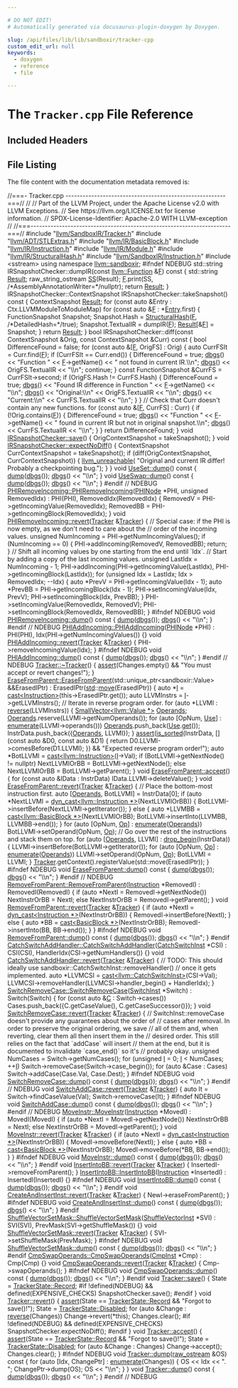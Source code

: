 ```yaml
---

# DO NOT EDIT!
# Automatically generated via docusaurus-plugin-doxygen by Doxygen.

slug: /api/files/lib/lib/sandboxir/tracker-cpp
custom_edit_url: null
keywords:
  - doxygen
  - reference
  - file

---
```





# The `Tracker.cpp` File Reference

<DoxygenPage pluginConfig={pluginConfig}>



## Included Headers

<IncludesList>
<IncludesListItem
  filePath="llvm/SandboxIR/Tracker.h"
  permalink="/docs/api/files/include/include/llvm/include/llvm/sandboxir/tracker-h"
  isLocal="true" />
<IncludesListItem
  filePath="llvm/ADT/STLExtras.h"
  permalink="/docs/api/files/include/include/llvm/include/llvm/adt/stlextras-h"
  isLocal="true" />
<IncludesListItem
  filePath="llvm/IR/BasicBlock.h"
  permalink="/docs/api/files/include/include/llvm/include/llvm/ir/basicblock-h"
  isLocal="true" />
<IncludesListItem
  filePath="llvm/IR/Instruction.h"
  permalink="/docs/api/files/include/include/llvm/include/llvm/ir/instruction-h"
  isLocal="true" />
<IncludesListItem
  filePath="llvm/IR/Module.h"
  permalink="/docs/api/files/include/include/llvm/include/llvm/ir/module-h"
  isLocal="true" />
<IncludesListItem
  filePath="llvm/IR/StructuralHash.h"
  permalink="/docs/api/files/include/include/llvm/include/llvm/ir/structuralhash-h"
  isLocal="true" />
<IncludesListItem
  filePath="llvm/SandboxIR/Instruction.h"
  permalink="/docs/api/files/include/include/llvm/include/llvm/sandboxir/instruction-h"
  isLocal="true" />
<IncludesListItem
  filePath="sstream"
  permalink=""
  isLocal="false" />
</IncludesList>


## File Listing

The file content with the documentation metadata removed is:

<ProgramListing>

<Link id="l00001" /><CodeLine lineNumber="1"><Highlight kind="comment">//===- Tracker.cpp --------------------------------------------------------===//</Highlight><Highlight kind="normal"></Highlight></CodeLine>
<Link id="l00002" /><CodeLine lineNumber="2"><Highlight kind="normal"></Highlight><Highlight kind="comment">//</Highlight><Highlight kind="normal"></Highlight></CodeLine>
<Link id="l00003" /><CodeLine lineNumber="3"><Highlight kind="normal"></Highlight><Highlight kind="comment">// Part of the LLVM Project, under the Apache License v2.0 with LLVM Exceptions.</Highlight><Highlight kind="normal"></Highlight></CodeLine>
<Link id="l00004" /><CodeLine lineNumber="4"><Highlight kind="normal"></Highlight><Highlight kind="comment">// See https://llvm.org/LICENSE.txt for license information.</Highlight><Highlight kind="normal"></Highlight></CodeLine>
<Link id="l00005" /><CodeLine lineNumber="5"><Highlight kind="normal"></Highlight><Highlight kind="comment">// SPDX-License-Identifier: Apache-2.0 WITH LLVM-exception</Highlight><Highlight kind="normal"></Highlight></CodeLine>
<Link id="l00006" /><CodeLine lineNumber="6"><Highlight kind="normal"></Highlight><Highlight kind="comment">//</Highlight><Highlight kind="normal"></Highlight></CodeLine>
<Link id="l00007" /><CodeLine lineNumber="7"><Highlight kind="normal"></Highlight><Highlight kind="comment">//===----------------------------------------------------------------------===//</Highlight><Highlight kind="normal"></Highlight></CodeLine>
<Link id="l00008" /><CodeLine lineNumber="8"><Highlight kind="normal"></Highlight></CodeLine>
<Link id="l00009" /><CodeLine lineNumber="9"><Highlight kind="normal"></Highlight><Highlight kind="preprocessor">#include &quot;<a href="/docs/api/files/include/include/llvm/include/llvm/sandboxir/tracker-h">llvm/SandboxIR/Tracker.h</a>&quot;</Highlight><Highlight kind="normal"></Highlight></CodeLine>
<Link id="l00010" /><CodeLine lineNumber="10"><Highlight kind="normal"></Highlight><Highlight kind="preprocessor">#include &quot;<a href="/docs/api/files/include/include/llvm/include/llvm/adt/stlextras-h">llvm/ADT/STLExtras.h</a>&quot;</Highlight><Highlight kind="normal"></Highlight></CodeLine>
<Link id="l00011" /><CodeLine lineNumber="11"><Highlight kind="normal"></Highlight><Highlight kind="preprocessor">#include &quot;<a href="/docs/api/files/include/include/llvm/include/llvm/ir/basicblock-h">llvm/IR/BasicBlock.h</a>&quot;</Highlight><Highlight kind="normal"></Highlight></CodeLine>
<Link id="l00012" /><CodeLine lineNumber="12"><Highlight kind="normal"></Highlight><Highlight kind="preprocessor">#include &quot;<a href="/docs/api/files/include/include/llvm/include/llvm/ir/instruction-h">llvm/IR/Instruction.h</a>&quot;</Highlight><Highlight kind="normal"></Highlight></CodeLine>
<Link id="l00013" /><CodeLine lineNumber="13"><Highlight kind="normal"></Highlight><Highlight kind="preprocessor">#include &quot;<a href="/docs/api/files/include/include/llvm/include/llvm/ir/module-h">llvm/IR/Module.h</a>&quot;</Highlight><Highlight kind="normal"></Highlight></CodeLine>
<Link id="l00014" /><CodeLine lineNumber="14"><Highlight kind="normal"></Highlight><Highlight kind="preprocessor">#include &quot;<a href="/docs/api/files/include/include/llvm/include/llvm/ir/structuralhash-h">llvm/IR/StructuralHash.h</a>&quot;</Highlight><Highlight kind="normal"></Highlight></CodeLine>
<Link id="l00015" /><CodeLine lineNumber="15"><Highlight kind="normal"></Highlight><Highlight kind="preprocessor">#include &quot;<a href="/docs/api/files/include/include/llvm/include/llvm/sandboxir/instruction-h">llvm/SandboxIR/Instruction.h</a>&quot;</Highlight><Highlight kind="normal"></Highlight></CodeLine>
<Link id="l00016" /><CodeLine lineNumber="16"><Highlight kind="normal"></Highlight><Highlight kind="preprocessor">#include &lt;sstream&gt;</Highlight><Highlight kind="normal"></Highlight></CodeLine>
<Link id="l00017" /><CodeLine lineNumber="17"><Highlight kind="normal"></Highlight></CodeLine>
<Link id="l00018" /><CodeLine lineNumber="18"><Highlight kind="normal"></Highlight><Highlight kind="keyword">using namespace </Highlight><Highlight kind="normal"><a href="/docs/api/namespaces/llvm/sandboxir">llvm::sandboxir</a>;</Highlight></CodeLine>
<Link id="l00019" /><CodeLine lineNumber="19"><Highlight kind="normal"></Highlight></CodeLine>
<Link id="l00020" /><CodeLine lineNumber="20"><Highlight kind="normal"></Highlight><Highlight kind="preprocessor">#ifndef NDEBUG</Highlight><Highlight kind="normal"></Highlight></CodeLine>
<Link id="l00021" /><CodeLine lineNumber="21"><Highlight kind="normal"></Highlight></CodeLine>
<Link id="l00022" /><CodeLine lineNumber="22"><Highlight kind="normal">std::string IRSnapshotChecker::dumpIR(</Highlight><Highlight kind="keyword">const</Highlight><Highlight kind="normal"> <a href="/docs/api/classes/llvm/function">llvm::Function</a> &amp;<a href="/docs/api/files/lib/lib/support/md5-cpp/#a96d73bbd7af15cb1fc38c3f4a3bd82e9">F</a>)</Highlight><Highlight kind="keyword"> const </Highlight><Highlight kind="normal">&#123;</Highlight></CodeLine>
<Link id="l00023" /><CodeLine lineNumber="23"><Highlight kind="normal">  std::string <a href="/docs/api/namespaces/llvm/ms-demangle/#afb795990ffc0cb7321e7d1eacc246324a8eea62084ca7e541d918e823422bd82e">Result</a>;</Highlight></CodeLine>
<Link id="l00024" /><CodeLine lineNumber="24"><Highlight kind="normal">  raw&#95;string&#95;ostream <a href="/docs/api/namespaces/llvm/x86as/#a58acad10b11edf7fe9b4465d6e02e9bda1337cc82304bed6c1a811f1a7f308aca">SS</a>(Result);</Highlight></CodeLine>
<Link id="l00025" /><CodeLine lineNumber="25"><Highlight kind="normal">  <a href="/docs/api/files/lib/lib/support/md5-cpp/#a96d73bbd7af15cb1fc38c3f4a3bd82e9">F</a>.print(SS, </Highlight><Highlight kind="comment">/&#42;AssemblyAnnotationWriter=&#42;/</Highlight><Highlight kind="keyword">nullptr</Highlight><Highlight kind="normal">);</Highlight></CodeLine>
<Link id="l00026" /><CodeLine lineNumber="26"><Highlight kind="normal">  </Highlight><Highlight kind="keywordflow">return</Highlight><Highlight kind="normal"> <a href="/docs/api/namespaces/llvm/ms-demangle/#afb795990ffc0cb7321e7d1eacc246324a8eea62084ca7e541d918e823422bd82e">Result</a>;</Highlight></CodeLine>
<Link id="l00027" /><CodeLine lineNumber="27"><Highlight kind="normal">&#125;</Highlight></CodeLine>
<Link id="l00028" /><CodeLine lineNumber="28"><Highlight kind="normal"></Highlight></CodeLine>
<Link id="l00029" /><CodeLine lineNumber="29"><Highlight kind="normal">IRSnapshotChecker::ContextSnapshot IRSnapshotChecker::takeSnapshot()</Highlight><Highlight kind="keyword"> const </Highlight><Highlight kind="normal">&#123;</Highlight></CodeLine>
<Link id="l00030" /><CodeLine lineNumber="30"><Highlight kind="normal">  ContextSnapshot <a href="/docs/api/namespaces/llvm/ms-demangle/#afb795990ffc0cb7321e7d1eacc246324a8eea62084ca7e541d918e823422bd82e">Result</a>;</Highlight></CodeLine>
<Link id="l00031" /><CodeLine lineNumber="31"><Highlight kind="normal">  </Highlight><Highlight kind="keywordflow">for</Highlight><Highlight kind="normal"> (</Highlight><Highlight kind="keyword">const</Highlight><Highlight kind="normal"> </Highlight><Highlight kind="keyword">auto</Highlight><Highlight kind="normal"> &amp;Entry : Ctx.LLVMModuleToModuleMap)</Highlight></CodeLine>
<Link id="l00032" /><CodeLine lineNumber="32"><Highlight kind="normal">    </Highlight><Highlight kind="keywordflow">for</Highlight><Highlight kind="normal"> (</Highlight><Highlight kind="keyword">const</Highlight><Highlight kind="normal"> </Highlight><Highlight kind="keyword">auto</Highlight><Highlight kind="normal"> &amp;<a href="/docs/api/files/lib/lib/support/md5-cpp/#a96d73bbd7af15cb1fc38c3f4a3bd82e9">F</a> : &#42;<a href="/docs/api/namespaces/llvm/coff/#ae7629a0652411dc2be61aea4fee2b39caadd024eaaab0666500593f30456bbc43">Entry</a>.first) &#123;</Highlight></CodeLine>
<Link id="l00033" /><CodeLine lineNumber="33"><Highlight kind="normal">      FunctionSnapshot Snapshot;</Highlight></CodeLine>
<Link id="l00034" /><CodeLine lineNumber="34"><Highlight kind="normal">      Snapshot.Hash = <a href="/docs/api/namespaces/llvm/#af18a8188b0254597abea12364ac397a6">StructuralHash</a>(<a href="/docs/api/files/lib/lib/support/md5-cpp/#a96d73bbd7af15cb1fc38c3f4a3bd82e9">F</a>, </Highlight><Highlight kind="comment">/&#42;DetailedHash=&#42;/</Highlight><Highlight kind="keyword">true</Highlight><Highlight kind="normal">);</Highlight></CodeLine>
<Link id="l00035" /><CodeLine lineNumber="35"><Highlight kind="normal">      Snapshot.TextualIR = dumpIR(<a href="/docs/api/files/lib/lib/support/md5-cpp/#a96d73bbd7af15cb1fc38c3f4a3bd82e9">F</a>);</Highlight></CodeLine>
<Link id="l00036" /><CodeLine lineNumber="36"><Highlight kind="normal">      <a href="/docs/api/namespaces/llvm/ms-demangle/#afb795990ffc0cb7321e7d1eacc246324a8eea62084ca7e541d918e823422bd82e">Result</a>&#91;&amp;<a href="/docs/api/files/lib/lib/support/md5-cpp/#a96d73bbd7af15cb1fc38c3f4a3bd82e9">F</a>&#93; = Snapshot;</Highlight></CodeLine>
<Link id="l00037" /><CodeLine lineNumber="37"><Highlight kind="normal">    &#125;</Highlight></CodeLine>
<Link id="l00038" /><CodeLine lineNumber="38"><Highlight kind="normal">  </Highlight><Highlight kind="keywordflow">return</Highlight><Highlight kind="normal"> <a href="/docs/api/namespaces/llvm/ms-demangle/#afb795990ffc0cb7321e7d1eacc246324a8eea62084ca7e541d918e823422bd82e">Result</a>;</Highlight></CodeLine>
<Link id="l00039" /><CodeLine lineNumber="39"><Highlight kind="normal">&#125;</Highlight></CodeLine>
<Link id="l00040" /><CodeLine lineNumber="40"><Highlight kind="normal"></Highlight></CodeLine>
<Link id="l00041" /><CodeLine lineNumber="41"><Highlight kind="normal"></Highlight><Highlight kind="keywordtype">bool</Highlight><Highlight kind="normal"> IRSnapshotChecker::diff(</Highlight><Highlight kind="keyword">const</Highlight><Highlight kind="normal"> ContextSnapshot &amp;Orig,</Highlight></CodeLine>
<Link id="l00042" /><CodeLine lineNumber="42"><Highlight kind="normal">                             </Highlight><Highlight kind="keyword">const</Highlight><Highlight kind="normal"> ContextSnapshot &amp;Curr)</Highlight><Highlight kind="keyword"> const </Highlight><Highlight kind="normal">&#123;</Highlight></CodeLine>
<Link id="l00043" /><CodeLine lineNumber="43"><Highlight kind="normal">  </Highlight><Highlight kind="keywordtype">bool</Highlight><Highlight kind="normal"> DifferenceFound = </Highlight><Highlight kind="keyword">false</Highlight><Highlight kind="normal">;</Highlight></CodeLine>
<Link id="l00044" /><CodeLine lineNumber="44"><Highlight kind="normal">  </Highlight><Highlight kind="keywordflow">for</Highlight><Highlight kind="normal"> (</Highlight><Highlight kind="keyword">const</Highlight><Highlight kind="normal"> </Highlight><Highlight kind="keyword">auto</Highlight><Highlight kind="normal"> &amp;&#91;<a href="/docs/api/files/lib/lib/support/md5-cpp/#a96d73bbd7af15cb1fc38c3f4a3bd82e9">F</a>, OrigFS&#93; : Orig) &#123;</Highlight></CodeLine>
<Link id="l00045" /><CodeLine lineNumber="45"><Highlight kind="normal">    </Highlight><Highlight kind="keyword">auto</Highlight><Highlight kind="normal"> CurrFSIt = Curr.find(<a href="/docs/api/files/lib/lib/support/md5-cpp/#a96d73bbd7af15cb1fc38c3f4a3bd82e9">F</a>);</Highlight></CodeLine>
<Link id="l00046" /><CodeLine lineNumber="46"><Highlight kind="normal">    </Highlight><Highlight kind="keywordflow">if</Highlight><Highlight kind="normal"> (CurrFSIt == Curr.end()) &#123;</Highlight></CodeLine>
<Link id="l00047" /><CodeLine lineNumber="47"><Highlight kind="normal">      DifferenceFound = </Highlight><Highlight kind="keyword">true</Highlight><Highlight kind="normal">;</Highlight></CodeLine>
<Link id="l00048" /><CodeLine lineNumber="48"><Highlight kind="normal">      <a href="/docs/api/namespaces/llvm/#a7c46c742c31be54870e2038048e6b391">dbgs</a>() &lt;&lt; </Highlight><Highlight kind="stringliteral">&quot;Function &quot;</Highlight><Highlight kind="normal"> &lt;&lt; <a href="/docs/api/files/lib/lib/support/md5-cpp/#a96d73bbd7af15cb1fc38c3f4a3bd82e9">F</a>-&gt;getName() &lt;&lt; </Highlight><Highlight kind="stringliteral">&quot; not found in current IR.\\n&quot;</Highlight><Highlight kind="normal">;</Highlight></CodeLine>
<Link id="l00049" /><CodeLine lineNumber="49"><Highlight kind="normal">      <a href="/docs/api/namespaces/llvm/#a7c46c742c31be54870e2038048e6b391">dbgs</a>() &lt;&lt; OrigFS.TextualIR &lt;&lt; </Highlight><Highlight kind="stringliteral">&quot;\\n&quot;</Highlight><Highlight kind="normal">;</Highlight></CodeLine>
<Link id="l00050" /><CodeLine lineNumber="50"><Highlight kind="normal">      </Highlight><Highlight kind="keywordflow">continue</Highlight><Highlight kind="normal">;</Highlight></CodeLine>
<Link id="l00051" /><CodeLine lineNumber="51"><Highlight kind="normal">    &#125;</Highlight></CodeLine>
<Link id="l00052" /><CodeLine lineNumber="52"><Highlight kind="normal">    </Highlight><Highlight kind="keyword">const</Highlight><Highlight kind="normal"> FunctionSnapshot &amp;CurrFS = CurrFSIt-&gt;second;</Highlight></CodeLine>
<Link id="l00053" /><CodeLine lineNumber="53"><Highlight kind="normal">    </Highlight><Highlight kind="keywordflow">if</Highlight><Highlight kind="normal"> (OrigFS.Hash != CurrFS.Hash) &#123;</Highlight></CodeLine>
<Link id="l00054" /><CodeLine lineNumber="54"><Highlight kind="normal">      DifferenceFound = </Highlight><Highlight kind="keyword">true</Highlight><Highlight kind="normal">;</Highlight></CodeLine>
<Link id="l00055" /><CodeLine lineNumber="55"><Highlight kind="normal">      <a href="/docs/api/namespaces/llvm/#a7c46c742c31be54870e2038048e6b391">dbgs</a>() &lt;&lt; </Highlight><Highlight kind="stringliteral">&quot;Found IR difference in Function &quot;</Highlight><Highlight kind="normal"> &lt;&lt; <a href="/docs/api/files/lib/lib/support/md5-cpp/#a96d73bbd7af15cb1fc38c3f4a3bd82e9">F</a>-&gt;getName() &lt;&lt; </Highlight><Highlight kind="stringliteral">&quot;\\n&quot;</Highlight><Highlight kind="normal">;</Highlight></CodeLine>
<Link id="l00056" /><CodeLine lineNumber="56"><Highlight kind="normal">      <a href="/docs/api/namespaces/llvm/#a7c46c742c31be54870e2038048e6b391">dbgs</a>() &lt;&lt; </Highlight><Highlight kind="stringliteral">&quot;Original:\\n&quot;</Highlight><Highlight kind="normal"> &lt;&lt; OrigFS.TextualIR &lt;&lt; </Highlight><Highlight kind="stringliteral">&quot;\\n&quot;</Highlight><Highlight kind="normal">;</Highlight></CodeLine>
<Link id="l00057" /><CodeLine lineNumber="57"><Highlight kind="normal">      <a href="/docs/api/namespaces/llvm/#a7c46c742c31be54870e2038048e6b391">dbgs</a>() &lt;&lt; </Highlight><Highlight kind="stringliteral">&quot;Current:\\n&quot;</Highlight><Highlight kind="normal"> &lt;&lt; CurrFS.TextualIR &lt;&lt; </Highlight><Highlight kind="stringliteral">&quot;\\n&quot;</Highlight><Highlight kind="normal">;</Highlight></CodeLine>
<Link id="l00058" /><CodeLine lineNumber="58"><Highlight kind="normal">    &#125;</Highlight></CodeLine>
<Link id="l00059" /><CodeLine lineNumber="59"><Highlight kind="normal">  &#125;</Highlight></CodeLine>
<Link id="l00060" /><CodeLine lineNumber="60"><Highlight kind="normal">  </Highlight><Highlight kind="comment">// Check that Curr doesn&#39;t contain any new functions.</Highlight><Highlight kind="normal"></Highlight></CodeLine>
<Link id="l00061" /><CodeLine lineNumber="61"><Highlight kind="normal">  </Highlight><Highlight kind="keywordflow">for</Highlight><Highlight kind="normal"> (</Highlight><Highlight kind="keyword">const</Highlight><Highlight kind="normal"> </Highlight><Highlight kind="keyword">auto</Highlight><Highlight kind="normal"> &amp;&#91;<a href="/docs/api/files/lib/lib/support/md5-cpp/#a96d73bbd7af15cb1fc38c3f4a3bd82e9">F</a>, CurrFS&#93; : Curr) &#123;</Highlight></CodeLine>
<Link id="l00062" /><CodeLine lineNumber="62"><Highlight kind="normal">    </Highlight><Highlight kind="keywordflow">if</Highlight><Highlight kind="normal"> (!Orig.contains(<a href="/docs/api/files/lib/lib/support/md5-cpp/#a96d73bbd7af15cb1fc38c3f4a3bd82e9">F</a>)) &#123;</Highlight></CodeLine>
<Link id="l00063" /><CodeLine lineNumber="63"><Highlight kind="normal">      DifferenceFound = </Highlight><Highlight kind="keyword">true</Highlight><Highlight kind="normal">;</Highlight></CodeLine>
<Link id="l00064" /><CodeLine lineNumber="64"><Highlight kind="normal">      <a href="/docs/api/namespaces/llvm/#a7c46c742c31be54870e2038048e6b391">dbgs</a>() &lt;&lt; </Highlight><Highlight kind="stringliteral">&quot;Function &quot;</Highlight><Highlight kind="normal"> &lt;&lt; <a href="/docs/api/files/lib/lib/support/md5-cpp/#a96d73bbd7af15cb1fc38c3f4a3bd82e9">F</a>-&gt;getName()</Highlight></CodeLine>
<Link id="l00065" /><CodeLine lineNumber="65"><Highlight kind="normal">             &lt;&lt; </Highlight><Highlight kind="stringliteral">&quot; found in current IR but not in original snapshot.\\n&quot;</Highlight><Highlight kind="normal">;</Highlight></CodeLine>
<Link id="l00066" /><CodeLine lineNumber="66"><Highlight kind="normal">      <a href="/docs/api/namespaces/llvm/#a7c46c742c31be54870e2038048e6b391">dbgs</a>() &lt;&lt; CurrFS.TextualIR &lt;&lt; </Highlight><Highlight kind="stringliteral">&quot;\\n&quot;</Highlight><Highlight kind="normal">;</Highlight></CodeLine>
<Link id="l00067" /><CodeLine lineNumber="67"><Highlight kind="normal">    &#125;</Highlight></CodeLine>
<Link id="l00068" /><CodeLine lineNumber="68"><Highlight kind="normal">  &#125;</Highlight></CodeLine>
<Link id="l00069" /><CodeLine lineNumber="69"><Highlight kind="normal">  </Highlight><Highlight kind="keywordflow">return</Highlight><Highlight kind="normal"> DifferenceFound;</Highlight></CodeLine>
<Link id="l00070" /><CodeLine lineNumber="70"><Highlight kind="normal">&#125;</Highlight></CodeLine>
<Link id="l00071" /><CodeLine lineNumber="71"><Highlight kind="normal"></Highlight></CodeLine>
<Link id="l00072" /><CodeLine lineNumber="72" lineLink="/docs/api/classes/llvm/sandboxir/irsnapshotchecker/#afbdbbe525f7334a45e65d6c6cdf0a908"><Highlight kind="normal"></Highlight><Highlight kind="keywordtype">void</Highlight><Highlight kind="normal"> <a href="/docs/api/classes/llvm/sandboxir/irsnapshotchecker/#afbdbbe525f7334a45e65d6c6cdf0a908">IRSnapshotChecker::save</a>() &#123; OrigContextSnapshot = takeSnapshot(); &#125;</Highlight></CodeLine>
<Link id="l00073" /><CodeLine lineNumber="73"><Highlight kind="normal"></Highlight></CodeLine>
<Link id="l00074" /><CodeLine lineNumber="74" lineLink="/docs/api/classes/llvm/sandboxir/irsnapshotchecker/#abe251144c395a2922a03ade307579575"><Highlight kind="normal"></Highlight><Highlight kind="keywordtype">void</Highlight><Highlight kind="normal"> <a href="/docs/api/classes/llvm/sandboxir/irsnapshotchecker/#abe251144c395a2922a03ade307579575">IRSnapshotChecker::expectNoDiff</a>() &#123;</Highlight></CodeLine>
<Link id="l00075" /><CodeLine lineNumber="75"><Highlight kind="normal">  ContextSnapshot CurrContextSnapshot = takeSnapshot();</Highlight></CodeLine>
<Link id="l00076" /><CodeLine lineNumber="76"><Highlight kind="normal">  </Highlight><Highlight kind="keywordflow">if</Highlight><Highlight kind="normal"> (diff(OrigContextSnapshot, CurrContextSnapshot)) &#123;</Highlight></CodeLine>
<Link id="l00077" /><CodeLine lineNumber="77"><Highlight kind="normal">    <a href="/docs/api/files/include/include/llvm/include/llvm/support/errorhandling-h/#ace243f5c25697a1107cce46626b3dc94">llvm&#95;unreachable</a>(</Highlight></CodeLine>
<Link id="l00078" /><CodeLine lineNumber="78"><Highlight kind="normal">        </Highlight><Highlight kind="stringliteral">&quot;Original and current IR differ! Probably a checkpointing bug.&quot;</Highlight><Highlight kind="normal">);</Highlight></CodeLine>
<Link id="l00079" /><CodeLine lineNumber="79"><Highlight kind="normal">  &#125;</Highlight></CodeLine>
<Link id="l00080" /><CodeLine lineNumber="80"><Highlight kind="normal">&#125;</Highlight></CodeLine>
<Link id="l00081" /><CodeLine lineNumber="81"><Highlight kind="normal"></Highlight></CodeLine>
<Link id="l00082" /><CodeLine lineNumber="82" lineLink="/docs/api/classes/llvm/sandboxir/useset/#aa7af359a560edf874909e80126c3e0fd"><Highlight kind="normal"></Highlight><Highlight kind="keywordtype">void</Highlight><Highlight kind="normal"> <a href="/docs/api/classes/llvm/sandboxir/useset/#aa7af359a560edf874909e80126c3e0fd">UseSet::dump</a>()</Highlight><Highlight kind="keyword"> const </Highlight><Highlight kind="normal">&#123;</Highlight></CodeLine>
<Link id="l00083" /><CodeLine lineNumber="83"><Highlight kind="normal">  <a href="/docs/api/classes/llvm/sandboxir/useset/#aa7af359a560edf874909e80126c3e0fd">dump</a>(<a href="/docs/api/namespaces/llvm/#a7c46c742c31be54870e2038048e6b391">dbgs</a>());</Highlight></CodeLine>
<Link id="l00084" /><CodeLine lineNumber="84"><Highlight kind="normal">  <a href="/docs/api/namespaces/llvm/#a7c46c742c31be54870e2038048e6b391">dbgs</a>() &lt;&lt; </Highlight><Highlight kind="stringliteral">&quot;\\n&quot;</Highlight><Highlight kind="normal">;</Highlight></CodeLine>
<Link id="l00085" /><CodeLine lineNumber="85"><Highlight kind="normal">&#125;</Highlight></CodeLine>
<Link id="l00086" /><CodeLine lineNumber="86"><Highlight kind="normal"></Highlight></CodeLine>
<Link id="l00087" /><CodeLine lineNumber="87" lineLink="/docs/api/classes/llvm/sandboxir/useswap/#a51555058ea2950cbb0d8169696287014"><Highlight kind="normal"></Highlight><Highlight kind="keywordtype">void</Highlight><Highlight kind="normal"> <a href="/docs/api/classes/llvm/sandboxir/useswap/#a51555058ea2950cbb0d8169696287014">UseSwap::dump</a>()</Highlight><Highlight kind="keyword"> const </Highlight><Highlight kind="normal">&#123;</Highlight></CodeLine>
<Link id="l00088" /><CodeLine lineNumber="88"><Highlight kind="normal">  <a href="/docs/api/classes/llvm/sandboxir/useswap/#a51555058ea2950cbb0d8169696287014">dump</a>(<a href="/docs/api/namespaces/llvm/#a7c46c742c31be54870e2038048e6b391">dbgs</a>());</Highlight></CodeLine>
<Link id="l00089" /><CodeLine lineNumber="89"><Highlight kind="normal">  <a href="/docs/api/namespaces/llvm/#a7c46c742c31be54870e2038048e6b391">dbgs</a>() &lt;&lt; </Highlight><Highlight kind="stringliteral">&quot;\\n&quot;</Highlight><Highlight kind="normal">;</Highlight></CodeLine>
<Link id="l00090" /><CodeLine lineNumber="90"><Highlight kind="normal">&#125;</Highlight></CodeLine>
<Link id="l00091" /><CodeLine lineNumber="91"><Highlight kind="normal"></Highlight><Highlight kind="preprocessor">#endif </Highlight><Highlight kind="comment">// NDEBUG</Highlight><Highlight kind="normal"></Highlight></CodeLine>
<Link id="l00092" /><CodeLine lineNumber="92"><Highlight kind="normal"></Highlight></CodeLine>
<Link id="l00093" /><CodeLine lineNumber="93" lineLink="/docs/api/classes/llvm/sandboxir/phiremoveincoming/#abd2b1e04932116e428209d260c879650"><Highlight kind="normal"><a href="/docs/api/classes/llvm/sandboxir/phiremoveincoming/#abd2b1e04932116e428209d260c879650">PHIRemoveIncoming::PHIRemoveIncoming</a>(<a href="/docs/api/classes/llvm/sandboxir/phinode">PHINode</a> &#42;PHI, </Highlight><Highlight kind="keywordtype">unsigned</Highlight><Highlight kind="normal"> RemovedIdx)</Highlight></CodeLine>
<Link id="l00094" /><CodeLine lineNumber="94"><Highlight kind="normal">    : PHI(PHI), RemovedIdx(RemovedIdx) &#123;</Highlight></CodeLine>
<Link id="l00095" /><CodeLine lineNumber="95"><Highlight kind="normal">  RemovedV = PHI-&gt;getIncomingValue(RemovedIdx);</Highlight></CodeLine>
<Link id="l00096" /><CodeLine lineNumber="96"><Highlight kind="normal">  RemovedBB = PHI-&gt;getIncomingBlock(RemovedIdx);</Highlight></CodeLine>
<Link id="l00097" /><CodeLine lineNumber="97"><Highlight kind="normal">&#125;</Highlight></CodeLine>
<Link id="l00098" /><CodeLine lineNumber="98"><Highlight kind="normal"></Highlight></CodeLine>
<Link id="l00099" /><CodeLine lineNumber="99" lineLink="/docs/api/classes/llvm/sandboxir/phiremoveincoming/#af496da82d30d9c6e975f24b9b006e469"><Highlight kind="normal"></Highlight><Highlight kind="keywordtype">void</Highlight><Highlight kind="normal"> <a href="/docs/api/classes/llvm/sandboxir/phiremoveincoming/#af496da82d30d9c6e975f24b9b006e469">PHIRemoveIncoming::revert</a>(<a href="/docs/api/classes/llvm/sandboxir/irchangebase/#a178a085e66872f6cbe6c33f101debdf5">Tracker</a> &amp;<a href="/docs/api/classes/llvm/sandboxir/irchangebase/#a178a085e66872f6cbe6c33f101debdf5">Tracker</a>) &#123;</Highlight></CodeLine>
<Link id="l00100" /><CodeLine lineNumber="100"><Highlight kind="normal">  </Highlight><Highlight kind="comment">// Special case: if the PHI is now empty, as we don&#39;t need to care about the</Highlight><Highlight kind="normal"></Highlight></CodeLine>
<Link id="l00101" /><CodeLine lineNumber="101"><Highlight kind="normal">  </Highlight><Highlight kind="comment">// order of the incoming values.</Highlight><Highlight kind="normal"></Highlight></CodeLine>
<Link id="l00102" /><CodeLine lineNumber="102"><Highlight kind="normal">  </Highlight><Highlight kind="keywordtype">unsigned</Highlight><Highlight kind="normal"> NumIncoming = PHI-&gt;getNumIncomingValues();</Highlight></CodeLine>
<Link id="l00103" /><CodeLine lineNumber="103"><Highlight kind="normal">  </Highlight><Highlight kind="keywordflow">if</Highlight><Highlight kind="normal"> (NumIncoming == 0) &#123;</Highlight></CodeLine>
<Link id="l00104" /><CodeLine lineNumber="104"><Highlight kind="normal">    PHI-&gt;addIncoming(RemovedV, RemovedBB);</Highlight></CodeLine>
<Link id="l00105" /><CodeLine lineNumber="105"><Highlight kind="normal">    </Highlight><Highlight kind="keywordflow">return</Highlight><Highlight kind="normal">;</Highlight></CodeLine>
<Link id="l00106" /><CodeLine lineNumber="106"><Highlight kind="normal">  &#125;</Highlight></CodeLine>
<Link id="l00107" /><CodeLine lineNumber="107"><Highlight kind="normal">  </Highlight><Highlight kind="comment">// Shift all incoming values by one starting from the end until &#96;Idx&#96;.</Highlight><Highlight kind="normal"></Highlight></CodeLine>
<Link id="l00108" /><CodeLine lineNumber="108"><Highlight kind="normal">  </Highlight><Highlight kind="comment">// Start by adding a copy of the last incoming values.</Highlight><Highlight kind="normal"></Highlight></CodeLine>
<Link id="l00109" /><CodeLine lineNumber="109"><Highlight kind="normal">  </Highlight><Highlight kind="keywordtype">unsigned</Highlight><Highlight kind="normal"> LastIdx = NumIncoming - 1;</Highlight></CodeLine>
<Link id="l00110" /><CodeLine lineNumber="110"><Highlight kind="normal">  PHI-&gt;addIncoming(PHI-&gt;getIncomingValue(LastIdx),</Highlight></CodeLine>
<Link id="l00111" /><CodeLine lineNumber="111"><Highlight kind="normal">                   PHI-&gt;getIncomingBlock(LastIdx));</Highlight></CodeLine>
<Link id="l00112" /><CodeLine lineNumber="112"><Highlight kind="normal">  </Highlight><Highlight kind="keywordflow">for</Highlight><Highlight kind="normal"> (</Highlight><Highlight kind="keywordtype">unsigned</Highlight><Highlight kind="normal"> Idx = LastIdx; Idx &gt; RemovedIdx; --Idx) &#123;</Highlight></CodeLine>
<Link id="l00113" /><CodeLine lineNumber="113"><Highlight kind="normal">    </Highlight><Highlight kind="keyword">auto</Highlight><Highlight kind="normal"> &#42;PrevV = PHI-&gt;getIncomingValue(Idx - 1);</Highlight></CodeLine>
<Link id="l00114" /><CodeLine lineNumber="114"><Highlight kind="normal">    </Highlight><Highlight kind="keyword">auto</Highlight><Highlight kind="normal"> &#42;PrevBB = PHI-&gt;getIncomingBlock(Idx - 1);</Highlight></CodeLine>
<Link id="l00115" /><CodeLine lineNumber="115"><Highlight kind="normal">    PHI-&gt;setIncomingValue(Idx, PrevV);</Highlight></CodeLine>
<Link id="l00116" /><CodeLine lineNumber="116"><Highlight kind="normal">    PHI-&gt;setIncomingBlock(Idx, PrevBB);</Highlight></CodeLine>
<Link id="l00117" /><CodeLine lineNumber="117"><Highlight kind="normal">  &#125;</Highlight></CodeLine>
<Link id="l00118" /><CodeLine lineNumber="118"><Highlight kind="normal">  PHI-&gt;setIncomingValue(RemovedIdx, RemovedV);</Highlight></CodeLine>
<Link id="l00119" /><CodeLine lineNumber="119"><Highlight kind="normal">  PHI-&gt;setIncomingBlock(RemovedIdx, RemovedBB);</Highlight></CodeLine>
<Link id="l00120" /><CodeLine lineNumber="120"><Highlight kind="normal">&#125;</Highlight></CodeLine>
<Link id="l00121" /><CodeLine lineNumber="121"><Highlight kind="normal"></Highlight></CodeLine>
<Link id="l00122" /><CodeLine lineNumber="122"><Highlight kind="normal"></Highlight><Highlight kind="preprocessor">#ifndef NDEBUG</Highlight><Highlight kind="normal"></Highlight></CodeLine>
<Link id="l00123" /><CodeLine lineNumber="123" lineLink="/docs/api/classes/llvm/sandboxir/phiremoveincoming/#a4e813cfb526711c74da555355729d2bc"><Highlight kind="normal"></Highlight><Highlight kind="keywordtype">void</Highlight><Highlight kind="normal"> <a href="/docs/api/classes/llvm/sandboxir/phiremoveincoming/#a4e813cfb526711c74da555355729d2bc">PHIRemoveIncoming::dump</a>()</Highlight><Highlight kind="keyword"> const </Highlight><Highlight kind="normal">&#123;</Highlight></CodeLine>
<Link id="l00124" /><CodeLine lineNumber="124"><Highlight kind="normal">  <a href="/docs/api/classes/llvm/sandboxir/phiremoveincoming/#a4e813cfb526711c74da555355729d2bc">dump</a>(<a href="/docs/api/namespaces/llvm/#a7c46c742c31be54870e2038048e6b391">dbgs</a>());</Highlight></CodeLine>
<Link id="l00125" /><CodeLine lineNumber="125"><Highlight kind="normal">  <a href="/docs/api/namespaces/llvm/#a7c46c742c31be54870e2038048e6b391">dbgs</a>() &lt;&lt; </Highlight><Highlight kind="stringliteral">&quot;\\n&quot;</Highlight><Highlight kind="normal">;</Highlight></CodeLine>
<Link id="l00126" /><CodeLine lineNumber="126"><Highlight kind="normal">&#125;</Highlight></CodeLine>
<Link id="l00127" /><CodeLine lineNumber="127"><Highlight kind="normal"></Highlight><Highlight kind="preprocessor">#endif </Highlight><Highlight kind="comment">// NDEBUG</Highlight><Highlight kind="normal"></Highlight></CodeLine>
<Link id="l00128" /><CodeLine lineNumber="128"><Highlight kind="normal"></Highlight></CodeLine>
<Link id="l00129" /><CodeLine lineNumber="129" lineLink="/docs/api/classes/llvm/sandboxir/phiaddincoming/#a63428d678e776cf898d5c59c2e943331"><Highlight kind="normal"><a href="/docs/api/classes/llvm/sandboxir/phiaddincoming/#a63428d678e776cf898d5c59c2e943331">PHIAddIncoming::PHIAddIncoming</a>(<a href="/docs/api/classes/llvm/sandboxir/phinode">PHINode</a> &#42;PHI)</Highlight></CodeLine>
<Link id="l00130" /><CodeLine lineNumber="130"><Highlight kind="normal">    : PHI(PHI), Idx(PHI-&gt;getNumIncomingValues()) &#123;&#125;</Highlight></CodeLine>
<Link id="l00131" /><CodeLine lineNumber="131"><Highlight kind="normal"></Highlight></CodeLine>
<Link id="l00132" /><CodeLine lineNumber="132" lineLink="/docs/api/classes/llvm/sandboxir/phiaddincoming/#a844f1664a7830b5c507a88f0a1505ef9"><Highlight kind="normal"></Highlight><Highlight kind="keywordtype">void</Highlight><Highlight kind="normal"> <a href="/docs/api/classes/llvm/sandboxir/phiaddincoming/#a844f1664a7830b5c507a88f0a1505ef9">PHIAddIncoming::revert</a>(<a href="/docs/api/classes/llvm/sandboxir/irchangebase/#a178a085e66872f6cbe6c33f101debdf5">Tracker</a> &amp;<a href="/docs/api/classes/llvm/sandboxir/irchangebase/#a178a085e66872f6cbe6c33f101debdf5">Tracker</a>) &#123; PHI-&gt;removeIncomingValue(Idx); &#125;</Highlight></CodeLine>
<Link id="l00133" /><CodeLine lineNumber="133"><Highlight kind="normal"></Highlight></CodeLine>
<Link id="l00134" /><CodeLine lineNumber="134"><Highlight kind="normal"></Highlight><Highlight kind="preprocessor">#ifndef NDEBUG</Highlight><Highlight kind="normal"></Highlight></CodeLine>
<Link id="l00135" /><CodeLine lineNumber="135" lineLink="/docs/api/classes/llvm/sandboxir/phiaddincoming/#ac1d42c933976072a83a9a95416ce17ae"><Highlight kind="normal"></Highlight><Highlight kind="keywordtype">void</Highlight><Highlight kind="normal"> <a href="/docs/api/classes/llvm/sandboxir/phiaddincoming/#ac1d42c933976072a83a9a95416ce17ae">PHIAddIncoming::dump</a>()</Highlight><Highlight kind="keyword"> const </Highlight><Highlight kind="normal">&#123;</Highlight></CodeLine>
<Link id="l00136" /><CodeLine lineNumber="136"><Highlight kind="normal">  <a href="/docs/api/classes/llvm/sandboxir/phiaddincoming/#ac1d42c933976072a83a9a95416ce17ae">dump</a>(<a href="/docs/api/namespaces/llvm/#a7c46c742c31be54870e2038048e6b391">dbgs</a>());</Highlight></CodeLine>
<Link id="l00137" /><CodeLine lineNumber="137"><Highlight kind="normal">  <a href="/docs/api/namespaces/llvm/#a7c46c742c31be54870e2038048e6b391">dbgs</a>() &lt;&lt; </Highlight><Highlight kind="stringliteral">&quot;\\n&quot;</Highlight><Highlight kind="normal">;</Highlight></CodeLine>
<Link id="l00138" /><CodeLine lineNumber="138"><Highlight kind="normal">&#125;</Highlight></CodeLine>
<Link id="l00139" /><CodeLine lineNumber="139"><Highlight kind="normal"></Highlight><Highlight kind="preprocessor">#endif </Highlight><Highlight kind="comment">// NDEBUG</Highlight><Highlight kind="normal"></Highlight></CodeLine>
<Link id="l00140" /><CodeLine lineNumber="140"><Highlight kind="normal"></Highlight></CodeLine>
<Link id="l00141" /><CodeLine lineNumber="141" lineLink="/docs/api/classes/llvm/sandboxir/tracker/#a0ed1e23312cfe7fcfe5f2ac2abd69163"><Highlight kind="normal"><a href="/docs/api/classes/llvm/sandboxir/tracker/#a0ed1e23312cfe7fcfe5f2ac2abd69163">Tracker::~Tracker</a>() &#123;</Highlight></CodeLine>
<Link id="l00142" /><CodeLine lineNumber="142"><Highlight kind="normal">  <a href="/docs/api/files/lib/lib/target/lib/target/amdgpu/silowercontrolflow-cpp/#a4868c5d81c5ccc98c47aeab6244346a0">assert</a>(Changes.empty() &amp;&amp; </Highlight><Highlight kind="stringliteral">&quot;You must accept or revert changes!&quot;</Highlight><Highlight kind="normal">);</Highlight></CodeLine>
<Link id="l00143" /><CodeLine lineNumber="143"><Highlight kind="normal">&#125;</Highlight></CodeLine>
<Link id="l00144" /><CodeLine lineNumber="144"><Highlight kind="normal"></Highlight></CodeLine>
<Link id="l00145" /><CodeLine lineNumber="145" lineLink="/docs/api/classes/llvm/sandboxir/erasefromparent/#af1b0632cc2cf266696f1d57796553534"><Highlight kind="normal"><a href="/docs/api/classes/llvm/sandboxir/erasefromparent/#af1b0632cc2cf266696f1d57796553534">EraseFromParent::EraseFromParent</a>(std::unique&#95;ptr&lt;sandboxir::Value&gt; &amp;&amp;ErasedIPtr)</Highlight></CodeLine>
<Link id="l00146" /><CodeLine lineNumber="146"><Highlight kind="normal">    : ErasedIPtr(<a href="/docs/api/namespaces/std">std</a>::<a href="/docs/api/namespaces/llvm/#abfc9c7ecf70f66901e439f7c04ef3dbb">move</a>(ErasedIPtr)) &#123;</Highlight></CodeLine>
<Link id="l00147" /><CodeLine lineNumber="147"><Highlight kind="normal">  </Highlight><Highlight kind="keyword">auto</Highlight><Highlight kind="normal"> &#42;<a href="/docs/api/files/lib/lib/support/md5-cpp/#ac0eafdc9ee161b71e7af98af736952fd">I</a> = <a href="/docs/api/namespaces/llvm/#ac4fc845f5ed92de63cd4474f128f5fc5">cast&lt;Instruction&gt;</a>(this-&gt;ErasedIPtr.get());</Highlight></CodeLine>
<Link id="l00148" /><CodeLine lineNumber="148"><Highlight kind="normal">  </Highlight><Highlight kind="keyword">auto</Highlight><Highlight kind="normal"> LLVMInstrs = <a href="/docs/api/files/lib/lib/support/md5-cpp/#ac0eafdc9ee161b71e7af98af736952fd">I</a>-&gt;getLLVMInstrs();</Highlight></CodeLine>
<Link id="l00149" /><CodeLine lineNumber="149"><Highlight kind="normal">  </Highlight><Highlight kind="comment">// Iterate in reverse program order.</Highlight><Highlight kind="normal"></Highlight></CodeLine>
<Link id="l00150" /><CodeLine lineNumber="150"><Highlight kind="normal">  </Highlight><Highlight kind="keywordflow">for</Highlight><Highlight kind="normal"> (</Highlight><Highlight kind="keyword">auto</Highlight><Highlight kind="normal"> &#42;LLVMI : <a href="/docs/api/namespaces/llvm/#a6b0ac1fa4f05de76413c5e0ca6334035">reverse</a>(LLVMInstrs)) &#123;</Highlight></CodeLine>
<Link id="l00151" /><CodeLine lineNumber="151"><Highlight kind="normal">    <a href="/docs/api/classes/llvm/smallvector">SmallVector&lt;llvm::Value &#42;&gt;</a> <a href="/docs/api/files/lib/lib/codegen/mirnamerpass-cpp/#a05e4be4ec3e2c3587dda0e376bb6822c">Operands</a>;</Highlight></CodeLine>
<Link id="l00152" /><CodeLine lineNumber="152"><Highlight kind="normal">    <a href="/docs/api/files/lib/lib/codegen/mirnamerpass-cpp/#a05e4be4ec3e2c3587dda0e376bb6822c">Operands</a>.reserve(LLVMI-&gt;getNumOperands());</Highlight></CodeLine>
<Link id="l00153" /><CodeLine lineNumber="153"><Highlight kind="normal">    </Highlight><Highlight kind="keywordflow">for</Highlight><Highlight kind="normal"> (</Highlight><Highlight kind="keyword">auto</Highlight><Highlight kind="normal"> &#91;OpNum, <a href="/docs/api/classes/llvm/sandboxir/use">Use</a>&#93; : <a href="/docs/api/namespaces/llvm/#a206e2134ddd2312c3488d0632d98f554">enumerate</a>(LLVMI-&gt;operands()))</Highlight></CodeLine>
<Link id="l00154" /><CodeLine lineNumber="154"><Highlight kind="normal">      <a href="/docs/api/files/lib/lib/codegen/mirnamerpass-cpp/#a05e4be4ec3e2c3587dda0e376bb6822c">Operands</a>.push&#95;back(<a href="/docs/api/classes/llvm/sandboxir/use">Use</a>.<a href="/docs/api/classes/llvm/sandboxir/use/#ae8e7baeb75c96786957fe74a468ee8c7">get</a>());</Highlight></CodeLine>
<Link id="l00155" /><CodeLine lineNumber="155"><Highlight kind="normal">    InstrData.push&#95;back(&#123;<a href="/docs/api/files/lib/lib/codegen/mirnamerpass-cpp/#a05e4be4ec3e2c3587dda0e376bb6822c">Operands</a>, LLVMI&#125;);</Highlight></CodeLine>
<Link id="l00156" /><CodeLine lineNumber="156"><Highlight kind="normal">  &#125;</Highlight></CodeLine>
<Link id="l00157" /><CodeLine lineNumber="157"><Highlight kind="normal">  <a href="/docs/api/files/lib/lib/target/lib/target/amdgpu/silowercontrolflow-cpp/#a4868c5d81c5ccc98c47aeab6244346a0">assert</a>(<a href="/docs/api/namespaces/llvm/#a864e071375fea140a5441a243372ff81">is&#95;sorted</a>(InstrData,</Highlight></CodeLine>
<Link id="l00158" /><CodeLine lineNumber="158"><Highlight kind="normal">                   &#91;&#93;(</Highlight><Highlight kind="keyword">const</Highlight><Highlight kind="normal"> </Highlight><Highlight kind="keyword">auto</Highlight><Highlight kind="normal"> &amp;D0, </Highlight><Highlight kind="keyword">const</Highlight><Highlight kind="normal"> </Highlight><Highlight kind="keyword">auto</Highlight><Highlight kind="normal"> &amp;D1) &#123;</Highlight></CodeLine>
<Link id="l00159" /><CodeLine lineNumber="159"><Highlight kind="normal">                     </Highlight><Highlight kind="keywordflow">return</Highlight><Highlight kind="normal"> D0.LLVMI-&gt;comesBefore(D1.LLVMI);</Highlight></CodeLine>
<Link id="l00160" /><CodeLine lineNumber="160"><Highlight kind="normal">                   &#125;) &amp;&amp;</Highlight></CodeLine>
<Link id="l00161" /><CodeLine lineNumber="161"><Highlight kind="normal">         </Highlight><Highlight kind="stringliteral">&quot;Expected reverse program order!&quot;</Highlight><Highlight kind="normal">);</Highlight></CodeLine>
<Link id="l00162" /><CodeLine lineNumber="162"><Highlight kind="normal">  </Highlight><Highlight kind="keyword">auto</Highlight><Highlight kind="normal"> &#42;BotLLVMI = <a href="/docs/api/namespaces/llvm/#ac4fc845f5ed92de63cd4474f128f5fc5">cast&lt;llvm::Instruction&gt;</a>(<a href="/docs/api/files/lib/lib/support/md5-cpp/#ac0eafdc9ee161b71e7af98af736952fd">I</a>-&gt;Val);</Highlight></CodeLine>
<Link id="l00163" /><CodeLine lineNumber="163"><Highlight kind="normal">  </Highlight><Highlight kind="keywordflow">if</Highlight><Highlight kind="normal"> (BotLLVMI-&gt;getNextNode() != </Highlight><Highlight kind="keyword">nullptr</Highlight><Highlight kind="normal">)</Highlight></CodeLine>
<Link id="l00164" /><CodeLine lineNumber="164"><Highlight kind="normal">    NextLLVMIOrBB = BotLLVMI-&gt;getNextNode();</Highlight></CodeLine>
<Link id="l00165" /><CodeLine lineNumber="165"><Highlight kind="normal">  </Highlight><Highlight kind="keywordflow">else</Highlight><Highlight kind="normal"></Highlight></CodeLine>
<Link id="l00166" /><CodeLine lineNumber="166"><Highlight kind="normal">    NextLLVMIOrBB = BotLLVMI-&gt;getParent();</Highlight></CodeLine>
<Link id="l00167" /><CodeLine lineNumber="167"><Highlight kind="normal">&#125;</Highlight></CodeLine>
<Link id="l00168" /><CodeLine lineNumber="168"><Highlight kind="normal"></Highlight></CodeLine>
<Link id="l00169" /><CodeLine lineNumber="169" lineLink="/docs/api/classes/llvm/sandboxir/erasefromparent/#a6fa5997531ac834b0329332cbe5fcfaa"><Highlight kind="normal"></Highlight><Highlight kind="keywordtype">void</Highlight><Highlight kind="normal"> <a href="/docs/api/classes/llvm/sandboxir/erasefromparent/#a6fa5997531ac834b0329332cbe5fcfaa">EraseFromParent::accept</a>() &#123;</Highlight></CodeLine>
<Link id="l00170" /><CodeLine lineNumber="170"><Highlight kind="normal">  </Highlight><Highlight kind="keywordflow">for</Highlight><Highlight kind="normal"> (</Highlight><Highlight kind="keyword">const</Highlight><Highlight kind="normal"> </Highlight><Highlight kind="keyword">auto</Highlight><Highlight kind="normal"> &amp;IData : InstrData)</Highlight></CodeLine>
<Link id="l00171" /><CodeLine lineNumber="171"><Highlight kind="normal">    IData.LLVMI-&gt;deleteValue();</Highlight></CodeLine>
<Link id="l00172" /><CodeLine lineNumber="172"><Highlight kind="normal">&#125;</Highlight></CodeLine>
<Link id="l00173" /><CodeLine lineNumber="173"><Highlight kind="normal"></Highlight></CodeLine>
<Link id="l00174" /><CodeLine lineNumber="174" lineLink="/docs/api/classes/llvm/sandboxir/erasefromparent/#a9ba180aa3a4465acc6759c0f8fe30268"><Highlight kind="normal"></Highlight><Highlight kind="keywordtype">void</Highlight><Highlight kind="normal"> <a href="/docs/api/classes/llvm/sandboxir/erasefromparent/#a9ba180aa3a4465acc6759c0f8fe30268">EraseFromParent::revert</a>(<a href="/docs/api/classes/llvm/sandboxir/irchangebase/#a178a085e66872f6cbe6c33f101debdf5">Tracker</a> &amp;<a href="/docs/api/classes/llvm/sandboxir/irchangebase/#a178a085e66872f6cbe6c33f101debdf5">Tracker</a>) &#123;</Highlight></CodeLine>
<Link id="l00175" /><CodeLine lineNumber="175"><Highlight kind="normal">  </Highlight><Highlight kind="comment">// Place the bottom-most instruction first.</Highlight><Highlight kind="normal"></Highlight></CodeLine>
<Link id="l00176" /><CodeLine lineNumber="176"><Highlight kind="normal">  </Highlight><Highlight kind="keyword">auto</Highlight><Highlight kind="normal"> &#91;<a href="/docs/api/files/lib/lib/codegen/mirnamerpass-cpp/#a05e4be4ec3e2c3587dda0e376bb6822c">Operands</a>, BotLLVMI&#93; = InstrData&#91;0&#93;;</Highlight></CodeLine>
<Link id="l00177" /><CodeLine lineNumber="177"><Highlight kind="normal">  </Highlight><Highlight kind="keywordflow">if</Highlight><Highlight kind="normal"> (</Highlight><Highlight kind="keyword">auto</Highlight><Highlight kind="normal"> &#42;NextLLVMI = <a href="/docs/api/namespaces/llvm/#a22eeee01734061ac1b31ccd994c49eef">dyn&#95;cast&lt;llvm::Instruction &#42;&gt;</a>(NextLLVMIOrBB)) &#123;</Highlight></CodeLine>
<Link id="l00178" /><CodeLine lineNumber="178"><Highlight kind="normal">    BotLLVMI-&gt;insertBefore(NextLLVMI-&gt;getIterator());</Highlight></CodeLine>
<Link id="l00179" /><CodeLine lineNumber="179"><Highlight kind="normal">  &#125; </Highlight><Highlight kind="keywordflow">else</Highlight><Highlight kind="normal"> &#123;</Highlight></CodeLine>
<Link id="l00180" /><CodeLine lineNumber="180"><Highlight kind="normal">    </Highlight><Highlight kind="keyword">auto</Highlight><Highlight kind="normal"> &#42;LLVMBB = <a href="/docs/api/namespaces/llvm/#ac4fc845f5ed92de63cd4474f128f5fc5">cast&lt;llvm::BasicBlock &#42;&gt;</a>(NextLLVMIOrBB);</Highlight></CodeLine>
<Link id="l00181" /><CodeLine lineNumber="181"><Highlight kind="normal">    BotLLVMI-&gt;insertInto(LLVMBB, LLVMBB-&gt;end());</Highlight></CodeLine>
<Link id="l00182" /><CodeLine lineNumber="182"><Highlight kind="normal">  &#125;</Highlight></CodeLine>
<Link id="l00183" /><CodeLine lineNumber="183"><Highlight kind="normal">  </Highlight><Highlight kind="keywordflow">for</Highlight><Highlight kind="normal"> (</Highlight><Highlight kind="keyword">auto</Highlight><Highlight kind="normal"> &#91;OpNum, <a href="/docs/api/namespaces/llvm/#ab471937b9a227e70c7fe8bd9604014d6">Op</a>&#93; : <a href="/docs/api/namespaces/llvm/#a206e2134ddd2312c3488d0632d98f554">enumerate</a>(<a href="/docs/api/files/lib/lib/codegen/mirnamerpass-cpp/#a05e4be4ec3e2c3587dda0e376bb6822c">Operands</a>))</Highlight></CodeLine>
<Link id="l00184" /><CodeLine lineNumber="184"><Highlight kind="normal">    BotLLVMI-&gt;setOperand(OpNum, <a href="/docs/api/namespaces/llvm/#ab471937b9a227e70c7fe8bd9604014d6">Op</a>);</Highlight></CodeLine>
<Link id="l00185" /><CodeLine lineNumber="185"><Highlight kind="normal"></Highlight></CodeLine>
<Link id="l00186" /><CodeLine lineNumber="186"><Highlight kind="normal">  </Highlight><Highlight kind="comment">// Go over the rest of the instructions and stack them on top.</Highlight><Highlight kind="normal"></Highlight></CodeLine>
<Link id="l00187" /><CodeLine lineNumber="187"><Highlight kind="normal">  </Highlight><Highlight kind="keywordflow">for</Highlight><Highlight kind="normal"> (</Highlight><Highlight kind="keyword">auto</Highlight><Highlight kind="normal"> &#91;<a href="/docs/api/files/lib/lib/codegen/mirnamerpass-cpp/#a05e4be4ec3e2c3587dda0e376bb6822c">Operands</a>, LLVMI&#93; : <a href="/docs/api/namespaces/llvm/#a02981de53fb6ffd384d39addc4d25f37">drop&#95;begin</a>(InstrData)) &#123;</Highlight></CodeLine>
<Link id="l00188" /><CodeLine lineNumber="188"><Highlight kind="normal">    LLVMI-&gt;insertBefore(BotLLVMI-&gt;getIterator());</Highlight></CodeLine>
<Link id="l00189" /><CodeLine lineNumber="189"><Highlight kind="normal">    </Highlight><Highlight kind="keywordflow">for</Highlight><Highlight kind="normal"> (</Highlight><Highlight kind="keyword">auto</Highlight><Highlight kind="normal"> &#91;OpNum, <a href="/docs/api/namespaces/llvm/#ab471937b9a227e70c7fe8bd9604014d6">Op</a>&#93; : <a href="/docs/api/namespaces/llvm/#a206e2134ddd2312c3488d0632d98f554">enumerate</a>(<a href="/docs/api/files/lib/lib/codegen/mirnamerpass-cpp/#a05e4be4ec3e2c3587dda0e376bb6822c">Operands</a>))</Highlight></CodeLine>
<Link id="l00190" /><CodeLine lineNumber="190"><Highlight kind="normal">      LLVMI-&gt;setOperand(OpNum, <a href="/docs/api/namespaces/llvm/#ab471937b9a227e70c7fe8bd9604014d6">Op</a>);</Highlight></CodeLine>
<Link id="l00191" /><CodeLine lineNumber="191"><Highlight kind="normal">    BotLLVMI = LLVMI;</Highlight></CodeLine>
<Link id="l00192" /><CodeLine lineNumber="192"><Highlight kind="normal">  &#125;</Highlight></CodeLine>
<Link id="l00193" /><CodeLine lineNumber="193"><Highlight kind="normal">  <a href="/docs/api/classes/llvm/sandboxir/irchangebase/#a178a085e66872f6cbe6c33f101debdf5">Tracker</a>.getContext().registerValue(std::move(ErasedIPtr));</Highlight></CodeLine>
<Link id="l00194" /><CodeLine lineNumber="194"><Highlight kind="normal">&#125;</Highlight></CodeLine>
<Link id="l00195" /><CodeLine lineNumber="195"><Highlight kind="normal"></Highlight></CodeLine>
<Link id="l00196" /><CodeLine lineNumber="196"><Highlight kind="normal"></Highlight><Highlight kind="preprocessor">#ifndef NDEBUG</Highlight><Highlight kind="normal"></Highlight></CodeLine>
<Link id="l00197" /><CodeLine lineNumber="197" lineLink="/docs/api/classes/llvm/sandboxir/erasefromparent/#a78e77fea7d7a34e0b30c56e8b852635d"><Highlight kind="normal"></Highlight><Highlight kind="keywordtype">void</Highlight><Highlight kind="normal"> <a href="/docs/api/classes/llvm/sandboxir/erasefromparent/#a78e77fea7d7a34e0b30c56e8b852635d">EraseFromParent::dump</a>()</Highlight><Highlight kind="keyword"> const </Highlight><Highlight kind="normal">&#123;</Highlight></CodeLine>
<Link id="l00198" /><CodeLine lineNumber="198"><Highlight kind="normal">  <a href="/docs/api/classes/llvm/sandboxir/erasefromparent/#a78e77fea7d7a34e0b30c56e8b852635d">dump</a>(<a href="/docs/api/namespaces/llvm/#a7c46c742c31be54870e2038048e6b391">dbgs</a>());</Highlight></CodeLine>
<Link id="l00199" /><CodeLine lineNumber="199"><Highlight kind="normal">  <a href="/docs/api/namespaces/llvm/#a7c46c742c31be54870e2038048e6b391">dbgs</a>() &lt;&lt; </Highlight><Highlight kind="stringliteral">&quot;\\n&quot;</Highlight><Highlight kind="normal">;</Highlight></CodeLine>
<Link id="l00200" /><CodeLine lineNumber="200"><Highlight kind="normal">&#125;</Highlight></CodeLine>
<Link id="l00201" /><CodeLine lineNumber="201"><Highlight kind="normal"></Highlight><Highlight kind="preprocessor">#endif </Highlight><Highlight kind="comment">// NDEBUG</Highlight><Highlight kind="normal"></Highlight></CodeLine>
<Link id="l00202" /><CodeLine lineNumber="202"><Highlight kind="normal"></Highlight></CodeLine>
<Link id="l00203" /><CodeLine lineNumber="203" lineLink="/docs/api/classes/llvm/sandboxir/removefromparent/#acb99d31343bf97cf4c5195fb1366b4c3"><Highlight kind="normal"><a href="/docs/api/classes/llvm/sandboxir/removefromparent/#acb99d31343bf97cf4c5195fb1366b4c3">RemoveFromParent::RemoveFromParent</a>(<a href="/docs/api/classes/llvm/sandboxir/instruction">Instruction</a> &#42;RemovedI) : RemovedI(RemovedI) &#123;</Highlight></CodeLine>
<Link id="l00204" /><CodeLine lineNumber="204"><Highlight kind="normal">  </Highlight><Highlight kind="keywordflow">if</Highlight><Highlight kind="normal"> (</Highlight><Highlight kind="keyword">auto</Highlight><Highlight kind="normal"> &#42;NextI = RemovedI-&gt;getNextNode())</Highlight></CodeLine>
<Link id="l00205" /><CodeLine lineNumber="205"><Highlight kind="normal">    NextInstrOrBB = NextI;</Highlight></CodeLine>
<Link id="l00206" /><CodeLine lineNumber="206"><Highlight kind="normal">  </Highlight><Highlight kind="keywordflow">else</Highlight><Highlight kind="normal"></Highlight></CodeLine>
<Link id="l00207" /><CodeLine lineNumber="207"><Highlight kind="normal">    NextInstrOrBB = RemovedI-&gt;getParent();</Highlight></CodeLine>
<Link id="l00208" /><CodeLine lineNumber="208"><Highlight kind="normal">&#125;</Highlight></CodeLine>
<Link id="l00209" /><CodeLine lineNumber="209"><Highlight kind="normal"></Highlight></CodeLine>
<Link id="l00210" /><CodeLine lineNumber="210" lineLink="/docs/api/classes/llvm/sandboxir/removefromparent/#a8a4023556a9ce77aa1305112c6677a37"><Highlight kind="normal"></Highlight><Highlight kind="keywordtype">void</Highlight><Highlight kind="normal"> <a href="/docs/api/classes/llvm/sandboxir/removefromparent/#a8a4023556a9ce77aa1305112c6677a37">RemoveFromParent::revert</a>(<a href="/docs/api/classes/llvm/sandboxir/irchangebase/#a178a085e66872f6cbe6c33f101debdf5">Tracker</a> &amp;<a href="/docs/api/classes/llvm/sandboxir/irchangebase/#a178a085e66872f6cbe6c33f101debdf5">Tracker</a>) &#123;</Highlight></CodeLine>
<Link id="l00211" /><CodeLine lineNumber="211"><Highlight kind="normal">  </Highlight><Highlight kind="keywordflow">if</Highlight><Highlight kind="normal"> (</Highlight><Highlight kind="keyword">auto</Highlight><Highlight kind="normal"> &#42;NextI = <a href="/docs/api/namespaces/llvm/#a22eeee01734061ac1b31ccd994c49eef">dyn&#95;cast&lt;Instruction &#42;&gt;</a>(NextInstrOrBB)) &#123;</Highlight></CodeLine>
<Link id="l00212" /><CodeLine lineNumber="212"><Highlight kind="normal">    RemovedI-&gt;insertBefore(NextI);</Highlight></CodeLine>
<Link id="l00213" /><CodeLine lineNumber="213"><Highlight kind="normal">  &#125; </Highlight><Highlight kind="keywordflow">else</Highlight><Highlight kind="normal"> &#123;</Highlight></CodeLine>
<Link id="l00214" /><CodeLine lineNumber="214"><Highlight kind="normal">    </Highlight><Highlight kind="keyword">auto</Highlight><Highlight kind="normal"> &#42;BB = <a href="/docs/api/namespaces/llvm/#ac4fc845f5ed92de63cd4474f128f5fc5">cast&lt;BasicBlock &#42;&gt;</a>(NextInstrOrBB);</Highlight></CodeLine>
<Link id="l00215" /><CodeLine lineNumber="215"><Highlight kind="normal">    RemovedI-&gt;insertInto(BB, BB-&gt;end());</Highlight></CodeLine>
<Link id="l00216" /><CodeLine lineNumber="216"><Highlight kind="normal">  &#125;</Highlight></CodeLine>
<Link id="l00217" /><CodeLine lineNumber="217"><Highlight kind="normal">&#125;</Highlight></CodeLine>
<Link id="l00218" /><CodeLine lineNumber="218"><Highlight kind="normal"></Highlight></CodeLine>
<Link id="l00219" /><CodeLine lineNumber="219"><Highlight kind="normal"></Highlight><Highlight kind="preprocessor">#ifndef NDEBUG</Highlight><Highlight kind="normal"></Highlight></CodeLine>
<Link id="l00220" /><CodeLine lineNumber="220" lineLink="/docs/api/classes/llvm/sandboxir/removefromparent/#accccb8a08274499b26c6124cfa52eeb1"><Highlight kind="normal"></Highlight><Highlight kind="keywordtype">void</Highlight><Highlight kind="normal"> <a href="/docs/api/classes/llvm/sandboxir/removefromparent/#accccb8a08274499b26c6124cfa52eeb1">RemoveFromParent::dump</a>()</Highlight><Highlight kind="keyword"> const </Highlight><Highlight kind="normal">&#123;</Highlight></CodeLine>
<Link id="l00221" /><CodeLine lineNumber="221"><Highlight kind="normal">  <a href="/docs/api/classes/llvm/sandboxir/removefromparent/#accccb8a08274499b26c6124cfa52eeb1">dump</a>(<a href="/docs/api/namespaces/llvm/#a7c46c742c31be54870e2038048e6b391">dbgs</a>());</Highlight></CodeLine>
<Link id="l00222" /><CodeLine lineNumber="222"><Highlight kind="normal">  <a href="/docs/api/namespaces/llvm/#a7c46c742c31be54870e2038048e6b391">dbgs</a>() &lt;&lt; </Highlight><Highlight kind="stringliteral">&quot;\\n&quot;</Highlight><Highlight kind="normal">;</Highlight></CodeLine>
<Link id="l00223" /><CodeLine lineNumber="223"><Highlight kind="normal">&#125;</Highlight></CodeLine>
<Link id="l00224" /><CodeLine lineNumber="224"><Highlight kind="normal"></Highlight><Highlight kind="preprocessor">#endif</Highlight><Highlight kind="normal"></Highlight></CodeLine>
<Link id="l00225" /><CodeLine lineNumber="225"><Highlight kind="normal"></Highlight></CodeLine>
<Link id="l00226" /><CodeLine lineNumber="226" lineLink="/docs/api/classes/llvm/sandboxir/catchswitchaddhandler/#a78102c650a72e46c74a21331eef5f7b7"><Highlight kind="normal"><a href="/docs/api/classes/llvm/sandboxir/catchswitchaddhandler/#a78102c650a72e46c74a21331eef5f7b7">CatchSwitchAddHandler::CatchSwitchAddHandler</a>(<a href="/docs/api/classes/llvm/sandboxir/catchswitchinst">CatchSwitchInst</a> &#42;CSI)</Highlight></CodeLine>
<Link id="l00227" /><CodeLine lineNumber="227"><Highlight kind="normal">    : CSI(CSI), HandlerIdx(CSI-&gt;getNumHandlers()) &#123;&#125;</Highlight></CodeLine>
<Link id="l00228" /><CodeLine lineNumber="228"><Highlight kind="normal"></Highlight></CodeLine>
<Link id="l00229" /><CodeLine lineNumber="229" lineLink="/docs/api/classes/llvm/sandboxir/catchswitchaddhandler/#a38b13de31526849e524b7d8e174a0e7c"><Highlight kind="normal"></Highlight><Highlight kind="keywordtype">void</Highlight><Highlight kind="normal"> <a href="/docs/api/classes/llvm/sandboxir/catchswitchaddhandler/#a38b13de31526849e524b7d8e174a0e7c">CatchSwitchAddHandler::revert</a>(<a href="/docs/api/classes/llvm/sandboxir/irchangebase/#a178a085e66872f6cbe6c33f101debdf5">Tracker</a> &amp;<a href="/docs/api/classes/llvm/sandboxir/irchangebase/#a178a085e66872f6cbe6c33f101debdf5">Tracker</a>) &#123;</Highlight></CodeLine>
<Link id="l00230" /><CodeLine lineNumber="230"><Highlight kind="normal">  </Highlight><Highlight kind="comment">// TODO: This should ideally use sandboxir::CatchSwitchInst::removeHandler()</Highlight><Highlight kind="normal"></Highlight></CodeLine>
<Link id="l00231" /><CodeLine lineNumber="231"><Highlight kind="normal">  </Highlight><Highlight kind="comment">// once it gets implemented.</Highlight><Highlight kind="normal"></Highlight></CodeLine>
<Link id="l00232" /><CodeLine lineNumber="232"><Highlight kind="normal">  </Highlight><Highlight kind="keyword">auto</Highlight><Highlight kind="normal"> &#42;LLVMCSI = <a href="/docs/api/namespaces/llvm/#ac4fc845f5ed92de63cd4474f128f5fc5">cast&lt;llvm::CatchSwitchInst&gt;</a>(CSI-&gt;Val);</Highlight></CodeLine>
<Link id="l00233" /><CodeLine lineNumber="233"><Highlight kind="normal">  LLVMCSI-&gt;removeHandler(LLVMCSI-&gt;handler&#95;begin() + HandlerIdx);</Highlight></CodeLine>
<Link id="l00234" /><CodeLine lineNumber="234"><Highlight kind="normal">&#125;</Highlight></CodeLine>
<Link id="l00235" /><CodeLine lineNumber="235"><Highlight kind="normal"></Highlight></CodeLine>
<Link id="l00236" /><CodeLine lineNumber="236" lineLink="/docs/api/classes/llvm/sandboxir/switchremovecase/#a962cbb690e4dab7ad09f832c6f396d40"><Highlight kind="normal"><a href="/docs/api/classes/llvm/sandboxir/switchremovecase/#a962cbb690e4dab7ad09f832c6f396d40">SwitchRemoveCase::SwitchRemoveCase</a>(<a href="/docs/api/classes/llvm/sandboxir/switchinst">SwitchInst</a> &#42;Switch) : Switch(Switch) &#123;</Highlight></CodeLine>
<Link id="l00237" /><CodeLine lineNumber="237"><Highlight kind="normal">  </Highlight><Highlight kind="keywordflow">for</Highlight><Highlight kind="normal"> (</Highlight><Highlight kind="keyword">const</Highlight><Highlight kind="normal"> </Highlight><Highlight kind="keyword">auto</Highlight><Highlight kind="normal"> &amp;<a href="/docs/api/namespaces/llvm/callingconv/#ac6aa1387c4375260e2468eb5a77fdb4cafd841a49aec1539bc88abc8ff9e170fb">C</a> : Switch-&gt;cases())</Highlight></CodeLine>
<Link id="l00238" /><CodeLine lineNumber="238"><Highlight kind="normal">    Cases.push&#95;back(&#123;C.getCaseValue(), C.getCaseSuccessor()&#125;);</Highlight></CodeLine>
<Link id="l00239" /><CodeLine lineNumber="239"><Highlight kind="normal">&#125;</Highlight></CodeLine>
<Link id="l00240" /><CodeLine lineNumber="240"><Highlight kind="normal"></Highlight></CodeLine>
<Link id="l00241" /><CodeLine lineNumber="241" lineLink="/docs/api/classes/llvm/sandboxir/switchremovecase/#ae176313ea74130b149425b4645de8a1e"><Highlight kind="normal"></Highlight><Highlight kind="keywordtype">void</Highlight><Highlight kind="normal"> <a href="/docs/api/classes/llvm/sandboxir/switchremovecase/#ae176313ea74130b149425b4645de8a1e">SwitchRemoveCase::revert</a>(<a href="/docs/api/classes/llvm/sandboxir/irchangebase/#a178a085e66872f6cbe6c33f101debdf5">Tracker</a> &amp;<a href="/docs/api/classes/llvm/sandboxir/irchangebase/#a178a085e66872f6cbe6c33f101debdf5">Tracker</a>) &#123;</Highlight></CodeLine>
<Link id="l00242" /><CodeLine lineNumber="242"><Highlight kind="normal">  </Highlight><Highlight kind="comment">// SwitchInst::removeCase doesn&#39;t provide any guarantees about the order of</Highlight><Highlight kind="normal"></Highlight></CodeLine>
<Link id="l00243" /><CodeLine lineNumber="243"><Highlight kind="normal">  </Highlight><Highlight kind="comment">// cases after removal. In order to preserve the original ordering, we save</Highlight><Highlight kind="normal"></Highlight></CodeLine>
<Link id="l00244" /><CodeLine lineNumber="244"><Highlight kind="normal">  </Highlight><Highlight kind="comment">// all of them and, when reverting, clear them all then insert them in the</Highlight><Highlight kind="normal"></Highlight></CodeLine>
<Link id="l00245" /><CodeLine lineNumber="245"><Highlight kind="normal">  </Highlight><Highlight kind="comment">// desired order. This still relies on the fact that &#96;addCase&#96; will insert</Highlight><Highlight kind="normal"></Highlight></CodeLine>
<Link id="l00246" /><CodeLine lineNumber="246"><Highlight kind="normal">  </Highlight><Highlight kind="comment">// them at the end, but it is documented to invalidate &#96;case&#95;end()&#96; so it&#39;s</Highlight><Highlight kind="normal"></Highlight></CodeLine>
<Link id="l00247" /><CodeLine lineNumber="247"><Highlight kind="normal">  </Highlight><Highlight kind="comment">// probably okay.</Highlight><Highlight kind="normal"></Highlight></CodeLine>
<Link id="l00248" /><CodeLine lineNumber="248"><Highlight kind="normal">  </Highlight><Highlight kind="keywordtype">unsigned</Highlight><Highlight kind="normal"> NumCases = Switch-&gt;getNumCases();</Highlight></CodeLine>
<Link id="l00249" /><CodeLine lineNumber="249"><Highlight kind="normal">  </Highlight><Highlight kind="keywordflow">for</Highlight><Highlight kind="normal"> (</Highlight><Highlight kind="keywordtype">unsigned</Highlight><Highlight kind="normal"> <a href="/docs/api/files/lib/lib/support/md5-cpp/#ac0eafdc9ee161b71e7af98af736952fd">I</a> = 0; <a href="/docs/api/files/lib/lib/support/md5-cpp/#ac0eafdc9ee161b71e7af98af736952fd">I</a> &lt; NumCases; ++<a href="/docs/api/files/lib/lib/support/md5-cpp/#ac0eafdc9ee161b71e7af98af736952fd">I</a>)</Highlight></CodeLine>
<Link id="l00250" /><CodeLine lineNumber="250"><Highlight kind="normal">    Switch-&gt;removeCase(Switch-&gt;case&#95;begin());</Highlight></CodeLine>
<Link id="l00251" /><CodeLine lineNumber="251"><Highlight kind="normal">  </Highlight><Highlight kind="keywordflow">for</Highlight><Highlight kind="normal"> (</Highlight><Highlight kind="keyword">auto</Highlight><Highlight kind="normal"> &amp;Case : Cases)</Highlight></CodeLine>
<Link id="l00252" /><CodeLine lineNumber="252"><Highlight kind="normal">    Switch-&gt;addCase(Case.Val, Case.Dest);</Highlight></CodeLine>
<Link id="l00253" /><CodeLine lineNumber="253"><Highlight kind="normal">&#125;</Highlight></CodeLine>
<Link id="l00254" /><CodeLine lineNumber="254"><Highlight kind="normal"></Highlight></CodeLine>
<Link id="l00255" /><CodeLine lineNumber="255"><Highlight kind="normal"></Highlight><Highlight kind="preprocessor">#ifndef NDEBUG</Highlight><Highlight kind="normal"></Highlight></CodeLine>
<Link id="l00256" /><CodeLine lineNumber="256" lineLink="/docs/api/classes/llvm/sandboxir/switchremovecase/#a74c928c84d7b9448b75c5e947bc5c169"><Highlight kind="normal"></Highlight><Highlight kind="keywordtype">void</Highlight><Highlight kind="normal"> <a href="/docs/api/classes/llvm/sandboxir/switchremovecase/#a74c928c84d7b9448b75c5e947bc5c169">SwitchRemoveCase::dump</a>()</Highlight><Highlight kind="keyword"> const </Highlight><Highlight kind="normal">&#123;</Highlight></CodeLine>
<Link id="l00257" /><CodeLine lineNumber="257"><Highlight kind="normal">  <a href="/docs/api/classes/llvm/sandboxir/switchremovecase/#a74c928c84d7b9448b75c5e947bc5c169">dump</a>(<a href="/docs/api/namespaces/llvm/#a7c46c742c31be54870e2038048e6b391">dbgs</a>());</Highlight></CodeLine>
<Link id="l00258" /><CodeLine lineNumber="258"><Highlight kind="normal">  <a href="/docs/api/namespaces/llvm/#a7c46c742c31be54870e2038048e6b391">dbgs</a>() &lt;&lt; </Highlight><Highlight kind="stringliteral">&quot;\\n&quot;</Highlight><Highlight kind="normal">;</Highlight></CodeLine>
<Link id="l00259" /><CodeLine lineNumber="259"><Highlight kind="normal">&#125;</Highlight></CodeLine>
<Link id="l00260" /><CodeLine lineNumber="260"><Highlight kind="normal"></Highlight><Highlight kind="preprocessor">#endif </Highlight><Highlight kind="comment">// NDEBUG</Highlight><Highlight kind="normal"></Highlight></CodeLine>
<Link id="l00261" /><CodeLine lineNumber="261"><Highlight kind="normal"></Highlight></CodeLine>
<Link id="l00262" /><CodeLine lineNumber="262" lineLink="/docs/api/classes/llvm/sandboxir/switchaddcase/#a3a1a5081ffe6078cf6b9b01f6fee6cd7"><Highlight kind="normal"></Highlight><Highlight kind="keywordtype">void</Highlight><Highlight kind="normal"> <a href="/docs/api/classes/llvm/sandboxir/switchaddcase/#a3a1a5081ffe6078cf6b9b01f6fee6cd7">SwitchAddCase::revert</a>(<a href="/docs/api/classes/llvm/sandboxir/irchangebase/#a178a085e66872f6cbe6c33f101debdf5">Tracker</a> &amp;<a href="/docs/api/classes/llvm/sandboxir/irchangebase/#a178a085e66872f6cbe6c33f101debdf5">Tracker</a>) &#123;</Highlight></CodeLine>
<Link id="l00263" /><CodeLine lineNumber="263"><Highlight kind="normal">  </Highlight><Highlight kind="keyword">auto</Highlight><Highlight kind="normal"> It = Switch-&gt;findCaseValue(Val);</Highlight></CodeLine>
<Link id="l00264" /><CodeLine lineNumber="264"><Highlight kind="normal">  Switch-&gt;removeCase(It);</Highlight></CodeLine>
<Link id="l00265" /><CodeLine lineNumber="265"><Highlight kind="normal">&#125;</Highlight></CodeLine>
<Link id="l00266" /><CodeLine lineNumber="266"><Highlight kind="normal"></Highlight></CodeLine>
<Link id="l00267" /><CodeLine lineNumber="267"><Highlight kind="normal"></Highlight><Highlight kind="preprocessor">#ifndef NDEBUG</Highlight><Highlight kind="normal"></Highlight></CodeLine>
<Link id="l00268" /><CodeLine lineNumber="268" lineLink="/docs/api/classes/llvm/sandboxir/switchaddcase/#a6f9b076c2bda233c32159fa889011042"><Highlight kind="normal"></Highlight><Highlight kind="keywordtype">void</Highlight><Highlight kind="normal"> <a href="/docs/api/classes/llvm/sandboxir/switchaddcase/#a6f9b076c2bda233c32159fa889011042">SwitchAddCase::dump</a>()</Highlight><Highlight kind="keyword"> const </Highlight><Highlight kind="normal">&#123;</Highlight></CodeLine>
<Link id="l00269" /><CodeLine lineNumber="269"><Highlight kind="normal">  <a href="/docs/api/classes/llvm/sandboxir/switchaddcase/#a6f9b076c2bda233c32159fa889011042">dump</a>(<a href="/docs/api/namespaces/llvm/#a7c46c742c31be54870e2038048e6b391">dbgs</a>());</Highlight></CodeLine>
<Link id="l00270" /><CodeLine lineNumber="270"><Highlight kind="normal">  <a href="/docs/api/namespaces/llvm/#a7c46c742c31be54870e2038048e6b391">dbgs</a>() &lt;&lt; </Highlight><Highlight kind="stringliteral">&quot;\\n&quot;</Highlight><Highlight kind="normal">;</Highlight></CodeLine>
<Link id="l00271" /><CodeLine lineNumber="271"><Highlight kind="normal">&#125;</Highlight></CodeLine>
<Link id="l00272" /><CodeLine lineNumber="272"><Highlight kind="normal"></Highlight><Highlight kind="preprocessor">#endif </Highlight><Highlight kind="comment">// NDEBUG</Highlight><Highlight kind="normal"></Highlight></CodeLine>
<Link id="l00273" /><CodeLine lineNumber="273"><Highlight kind="normal"></Highlight></CodeLine>
<Link id="l00274" /><CodeLine lineNumber="274" lineLink="/docs/api/classes/llvm/sandboxir/moveinstr/#a4dfda76e1bed3f8e9140954bcbbbde44"><Highlight kind="normal"><a href="/docs/api/classes/llvm/sandboxir/moveinstr/#a4dfda76e1bed3f8e9140954bcbbbde44">MoveInstr::MoveInstr</a>(<a href="/docs/api/classes/llvm/sandboxir/instruction">Instruction</a> &#42;MovedI) : MovedI(MovedI) &#123;</Highlight></CodeLine>
<Link id="l00275" /><CodeLine lineNumber="275"><Highlight kind="normal">  </Highlight><Highlight kind="keywordflow">if</Highlight><Highlight kind="normal"> (</Highlight><Highlight kind="keyword">auto</Highlight><Highlight kind="normal"> &#42;NextI = MovedI-&gt;getNextNode())</Highlight></CodeLine>
<Link id="l00276" /><CodeLine lineNumber="276"><Highlight kind="normal">    NextInstrOrBB = NextI;</Highlight></CodeLine>
<Link id="l00277" /><CodeLine lineNumber="277"><Highlight kind="normal">  </Highlight><Highlight kind="keywordflow">else</Highlight><Highlight kind="normal"></Highlight></CodeLine>
<Link id="l00278" /><CodeLine lineNumber="278"><Highlight kind="normal">    NextInstrOrBB = MovedI-&gt;getParent();</Highlight></CodeLine>
<Link id="l00279" /><CodeLine lineNumber="279"><Highlight kind="normal">&#125;</Highlight></CodeLine>
<Link id="l00280" /><CodeLine lineNumber="280"><Highlight kind="normal"></Highlight></CodeLine>
<Link id="l00281" /><CodeLine lineNumber="281" lineLink="/docs/api/classes/llvm/sandboxir/moveinstr/#a4ef2cb4b65d51aee3fbf878db32ad1ab"><Highlight kind="normal"></Highlight><Highlight kind="keywordtype">void</Highlight><Highlight kind="normal"> <a href="/docs/api/classes/llvm/sandboxir/moveinstr/#a4ef2cb4b65d51aee3fbf878db32ad1ab">MoveInstr::revert</a>(<a href="/docs/api/classes/llvm/sandboxir/irchangebase/#a178a085e66872f6cbe6c33f101debdf5">Tracker</a> &amp;<a href="/docs/api/classes/llvm/sandboxir/irchangebase/#a178a085e66872f6cbe6c33f101debdf5">Tracker</a>) &#123;</Highlight></CodeLine>
<Link id="l00282" /><CodeLine lineNumber="282"><Highlight kind="normal">  </Highlight><Highlight kind="keywordflow">if</Highlight><Highlight kind="normal"> (</Highlight><Highlight kind="keyword">auto</Highlight><Highlight kind="normal"> &#42;NextI = <a href="/docs/api/namespaces/llvm/#a22eeee01734061ac1b31ccd994c49eef">dyn&#95;cast&lt;Instruction &#42;&gt;</a>(NextInstrOrBB)) &#123;</Highlight></CodeLine>
<Link id="l00283" /><CodeLine lineNumber="283"><Highlight kind="normal">    MovedI-&gt;moveBefore(NextI);</Highlight></CodeLine>
<Link id="l00284" /><CodeLine lineNumber="284"><Highlight kind="normal">  &#125; </Highlight><Highlight kind="keywordflow">else</Highlight><Highlight kind="normal"> &#123;</Highlight></CodeLine>
<Link id="l00285" /><CodeLine lineNumber="285"><Highlight kind="normal">    </Highlight><Highlight kind="keyword">auto</Highlight><Highlight kind="normal"> &#42;BB = <a href="/docs/api/namespaces/llvm/#ac4fc845f5ed92de63cd4474f128f5fc5">cast&lt;BasicBlock &#42;&gt;</a>(NextInstrOrBB);</Highlight></CodeLine>
<Link id="l00286" /><CodeLine lineNumber="286"><Highlight kind="normal">    MovedI-&gt;moveBefore(&#42;BB, BB-&gt;end());</Highlight></CodeLine>
<Link id="l00287" /><CodeLine lineNumber="287"><Highlight kind="normal">  &#125;</Highlight></CodeLine>
<Link id="l00288" /><CodeLine lineNumber="288"><Highlight kind="normal">&#125;</Highlight></CodeLine>
<Link id="l00289" /><CodeLine lineNumber="289"><Highlight kind="normal"></Highlight></CodeLine>
<Link id="l00290" /><CodeLine lineNumber="290"><Highlight kind="normal"></Highlight><Highlight kind="preprocessor">#ifndef NDEBUG</Highlight><Highlight kind="normal"></Highlight></CodeLine>
<Link id="l00291" /><CodeLine lineNumber="291" lineLink="/docs/api/classes/llvm/sandboxir/moveinstr/#a32cab867244a28432e8f2e3dea3bbcf3"><Highlight kind="normal"></Highlight><Highlight kind="keywordtype">void</Highlight><Highlight kind="normal"> <a href="/docs/api/classes/llvm/sandboxir/moveinstr/#a32cab867244a28432e8f2e3dea3bbcf3">MoveInstr::dump</a>()</Highlight><Highlight kind="keyword"> const </Highlight><Highlight kind="normal">&#123;</Highlight></CodeLine>
<Link id="l00292" /><CodeLine lineNumber="292"><Highlight kind="normal">  <a href="/docs/api/classes/llvm/sandboxir/moveinstr/#a32cab867244a28432e8f2e3dea3bbcf3">dump</a>(<a href="/docs/api/namespaces/llvm/#a7c46c742c31be54870e2038048e6b391">dbgs</a>());</Highlight></CodeLine>
<Link id="l00293" /><CodeLine lineNumber="293"><Highlight kind="normal">  <a href="/docs/api/namespaces/llvm/#a7c46c742c31be54870e2038048e6b391">dbgs</a>() &lt;&lt; </Highlight><Highlight kind="stringliteral">&quot;\\n&quot;</Highlight><Highlight kind="normal">;</Highlight></CodeLine>
<Link id="l00294" /><CodeLine lineNumber="294"><Highlight kind="normal">&#125;</Highlight></CodeLine>
<Link id="l00295" /><CodeLine lineNumber="295"><Highlight kind="normal"></Highlight><Highlight kind="preprocessor">#endif</Highlight><Highlight kind="normal"></Highlight></CodeLine>
<Link id="l00296" /><CodeLine lineNumber="296"><Highlight kind="normal"></Highlight></CodeLine>
<Link id="l00297" /><CodeLine lineNumber="297" lineLink="/docs/api/classes/llvm/sandboxir/insertintobb/#affd575f572c8878aaaf43b87106dde71"><Highlight kind="normal"></Highlight><Highlight kind="keywordtype">void</Highlight><Highlight kind="normal"> <a href="/docs/api/classes/llvm/sandboxir/insertintobb/#affd575f572c8878aaaf43b87106dde71">InsertIntoBB::revert</a>(<a href="/docs/api/classes/llvm/sandboxir/irchangebase/#a178a085e66872f6cbe6c33f101debdf5">Tracker</a> &amp;<a href="/docs/api/classes/llvm/sandboxir/irchangebase/#a178a085e66872f6cbe6c33f101debdf5">Tracker</a>) &#123; InsertedI-&gt;removeFromParent(); &#125;</Highlight></CodeLine>
<Link id="l00298" /><CodeLine lineNumber="298"><Highlight kind="normal"></Highlight></CodeLine>
<Link id="l00299" /><CodeLine lineNumber="299" lineLink="/docs/api/classes/llvm/sandboxir/insertintobb/#af84628621aa77de4c2c3673b528765fb"><Highlight kind="normal"><a href="/docs/api/classes/llvm/sandboxir/insertintobb/#af84628621aa77de4c2c3673b528765fb">InsertIntoBB::InsertIntoBB</a>(<a href="/docs/api/classes/llvm/sandboxir/instruction">Instruction</a> &#42;InsertedI) : InsertedI(InsertedI) &#123;&#125;</Highlight></CodeLine>
<Link id="l00300" /><CodeLine lineNumber="300"><Highlight kind="normal"></Highlight></CodeLine>
<Link id="l00301" /><CodeLine lineNumber="301"><Highlight kind="normal"></Highlight><Highlight kind="preprocessor">#ifndef NDEBUG</Highlight><Highlight kind="normal"></Highlight></CodeLine>
<Link id="l00302" /><CodeLine lineNumber="302" lineLink="/docs/api/classes/llvm/sandboxir/insertintobb/#ac8ec42571eec61db5478d26f23a6f8e6"><Highlight kind="normal"></Highlight><Highlight kind="keywordtype">void</Highlight><Highlight kind="normal"> <a href="/docs/api/classes/llvm/sandboxir/insertintobb/#ac8ec42571eec61db5478d26f23a6f8e6">InsertIntoBB::dump</a>()</Highlight><Highlight kind="keyword"> const </Highlight><Highlight kind="normal">&#123;</Highlight></CodeLine>
<Link id="l00303" /><CodeLine lineNumber="303"><Highlight kind="normal">  <a href="/docs/api/classes/llvm/sandboxir/insertintobb/#ac8ec42571eec61db5478d26f23a6f8e6">dump</a>(<a href="/docs/api/namespaces/llvm/#a7c46c742c31be54870e2038048e6b391">dbgs</a>());</Highlight></CodeLine>
<Link id="l00304" /><CodeLine lineNumber="304"><Highlight kind="normal">  <a href="/docs/api/namespaces/llvm/#a7c46c742c31be54870e2038048e6b391">dbgs</a>() &lt;&lt; </Highlight><Highlight kind="stringliteral">&quot;\\n&quot;</Highlight><Highlight kind="normal">;</Highlight></CodeLine>
<Link id="l00305" /><CodeLine lineNumber="305"><Highlight kind="normal">&#125;</Highlight></CodeLine>
<Link id="l00306" /><CodeLine lineNumber="306"><Highlight kind="normal"></Highlight><Highlight kind="preprocessor">#endif</Highlight><Highlight kind="normal"></Highlight></CodeLine>
<Link id="l00307" /><CodeLine lineNumber="307"><Highlight kind="normal"></Highlight></CodeLine>
<Link id="l00308" /><CodeLine lineNumber="308" lineLink="/docs/api/classes/llvm/sandboxir/createandinsertinst/#aa14d429177888a0b8e47d17cb468c160"><Highlight kind="normal"></Highlight><Highlight kind="keywordtype">void</Highlight><Highlight kind="normal"> <a href="/docs/api/classes/llvm/sandboxir/createandinsertinst/#aa14d429177888a0b8e47d17cb468c160">CreateAndInsertInst::revert</a>(<a href="/docs/api/classes/llvm/sandboxir/irchangebase/#a178a085e66872f6cbe6c33f101debdf5">Tracker</a> &amp;<a href="/docs/api/classes/llvm/sandboxir/irchangebase/#a178a085e66872f6cbe6c33f101debdf5">Tracker</a>) &#123; NewI-&gt;eraseFromParent(); &#125;</Highlight></CodeLine>
<Link id="l00309" /><CodeLine lineNumber="309"><Highlight kind="normal"></Highlight></CodeLine>
<Link id="l00310" /><CodeLine lineNumber="310"><Highlight kind="normal"></Highlight><Highlight kind="preprocessor">#ifndef NDEBUG</Highlight><Highlight kind="normal"></Highlight></CodeLine>
<Link id="l00311" /><CodeLine lineNumber="311" lineLink="/docs/api/classes/llvm/sandboxir/createandinsertinst/#a0299204337fadfafb6577a54b9dffd7e"><Highlight kind="normal"></Highlight><Highlight kind="keywordtype">void</Highlight><Highlight kind="normal"> <a href="/docs/api/classes/llvm/sandboxir/createandinsertinst/#a0299204337fadfafb6577a54b9dffd7e">CreateAndInsertInst::dump</a>()</Highlight><Highlight kind="keyword"> const </Highlight><Highlight kind="normal">&#123;</Highlight></CodeLine>
<Link id="l00312" /><CodeLine lineNumber="312"><Highlight kind="normal">  <a href="/docs/api/classes/llvm/sandboxir/createandinsertinst/#a0299204337fadfafb6577a54b9dffd7e">dump</a>(<a href="/docs/api/namespaces/llvm/#a7c46c742c31be54870e2038048e6b391">dbgs</a>());</Highlight></CodeLine>
<Link id="l00313" /><CodeLine lineNumber="313"><Highlight kind="normal">  <a href="/docs/api/namespaces/llvm/#a7c46c742c31be54870e2038048e6b391">dbgs</a>() &lt;&lt; </Highlight><Highlight kind="stringliteral">&quot;\\n&quot;</Highlight><Highlight kind="normal">;</Highlight></CodeLine>
<Link id="l00314" /><CodeLine lineNumber="314"><Highlight kind="normal">&#125;</Highlight></CodeLine>
<Link id="l00315" /><CodeLine lineNumber="315"><Highlight kind="normal"></Highlight><Highlight kind="preprocessor">#endif</Highlight><Highlight kind="normal"></Highlight></CodeLine>
<Link id="l00316" /><CodeLine lineNumber="316"><Highlight kind="normal"></Highlight></CodeLine>
<Link id="l00317" /><CodeLine lineNumber="317" lineLink="/docs/api/classes/llvm/sandboxir/shufflevectorsetmask/#a14dfdb86153de162a7f5760e2f9e0223"><Highlight kind="normal"><a href="/docs/api/classes/llvm/sandboxir/shufflevectorsetmask/#a14dfdb86153de162a7f5760e2f9e0223">ShuffleVectorSetMask::ShuffleVectorSetMask</a>(<a href="/docs/api/classes/llvm/sandboxir/shufflevectorinst">ShuffleVectorInst</a> &#42;SVI)</Highlight></CodeLine>
<Link id="l00318" /><CodeLine lineNumber="318"><Highlight kind="normal">    : SVI(SVI), PrevMask(SVI-&gt;getShuffleMask()) &#123;&#125;</Highlight></CodeLine>
<Link id="l00319" /><CodeLine lineNumber="319"><Highlight kind="normal"></Highlight></CodeLine>
<Link id="l00320" /><CodeLine lineNumber="320" lineLink="/docs/api/classes/llvm/sandboxir/shufflevectorsetmask/#ad22ec43583c4c9af5128357d52d14e88"><Highlight kind="normal"></Highlight><Highlight kind="keywordtype">void</Highlight><Highlight kind="normal"> <a href="/docs/api/classes/llvm/sandboxir/shufflevectorsetmask/#ad22ec43583c4c9af5128357d52d14e88">ShuffleVectorSetMask::revert</a>(<a href="/docs/api/classes/llvm/sandboxir/irchangebase/#a178a085e66872f6cbe6c33f101debdf5">Tracker</a> &amp;<a href="/docs/api/classes/llvm/sandboxir/irchangebase/#a178a085e66872f6cbe6c33f101debdf5">Tracker</a>) &#123;</Highlight></CodeLine>
<Link id="l00321" /><CodeLine lineNumber="321"><Highlight kind="normal">  SVI-&gt;setShuffleMask(PrevMask);</Highlight></CodeLine>
<Link id="l00322" /><CodeLine lineNumber="322"><Highlight kind="normal">&#125;</Highlight></CodeLine>
<Link id="l00323" /><CodeLine lineNumber="323"><Highlight kind="normal"></Highlight></CodeLine>
<Link id="l00324" /><CodeLine lineNumber="324"><Highlight kind="normal"></Highlight><Highlight kind="preprocessor">#ifndef NDEBUG</Highlight><Highlight kind="normal"></Highlight></CodeLine>
<Link id="l00325" /><CodeLine lineNumber="325" lineLink="/docs/api/classes/llvm/sandboxir/shufflevectorsetmask/#a244a5e85b567338c008a13972f22af71"><Highlight kind="normal"></Highlight><Highlight kind="keywordtype">void</Highlight><Highlight kind="normal"> <a href="/docs/api/classes/llvm/sandboxir/shufflevectorsetmask/#a244a5e85b567338c008a13972f22af71">ShuffleVectorSetMask::dump</a>()</Highlight><Highlight kind="keyword"> const </Highlight><Highlight kind="normal">&#123;</Highlight></CodeLine>
<Link id="l00326" /><CodeLine lineNumber="326"><Highlight kind="normal">  <a href="/docs/api/classes/llvm/sandboxir/shufflevectorsetmask/#a244a5e85b567338c008a13972f22af71">dump</a>(<a href="/docs/api/namespaces/llvm/#a7c46c742c31be54870e2038048e6b391">dbgs</a>());</Highlight></CodeLine>
<Link id="l00327" /><CodeLine lineNumber="327"><Highlight kind="normal">  <a href="/docs/api/namespaces/llvm/#a7c46c742c31be54870e2038048e6b391">dbgs</a>() &lt;&lt; </Highlight><Highlight kind="stringliteral">&quot;\\n&quot;</Highlight><Highlight kind="normal">;</Highlight></CodeLine>
<Link id="l00328" /><CodeLine lineNumber="328"><Highlight kind="normal">&#125;</Highlight></CodeLine>
<Link id="l00329" /><CodeLine lineNumber="329"><Highlight kind="normal"></Highlight><Highlight kind="preprocessor">#endif</Highlight><Highlight kind="normal"></Highlight></CodeLine>
<Link id="l00330" /><CodeLine lineNumber="330"><Highlight kind="normal"></Highlight></CodeLine>
<Link id="l00331" /><CodeLine lineNumber="331" lineLink="/docs/api/classes/llvm/sandboxir/cmpswapoperands/#ad98fc9a16970e0dbc777b1ef4a0b7983"><Highlight kind="normal"><a href="/docs/api/classes/llvm/sandboxir/cmpswapoperands/#ad98fc9a16970e0dbc777b1ef4a0b7983">CmpSwapOperands::CmpSwapOperands</a>(<a href="/docs/api/classes/llvm/sandboxir/cmpinst">CmpInst</a> &#42;Cmp) : Cmp(Cmp) &#123;&#125;</Highlight></CodeLine>
<Link id="l00332" /><CodeLine lineNumber="332"><Highlight kind="normal"></Highlight></CodeLine>
<Link id="l00333" /><CodeLine lineNumber="333" lineLink="/docs/api/classes/llvm/sandboxir/cmpswapoperands/#a89e6c071001725c5b1b7724ce08639f1"><Highlight kind="normal"></Highlight><Highlight kind="keywordtype">void</Highlight><Highlight kind="normal"> <a href="/docs/api/classes/llvm/sandboxir/cmpswapoperands/#a89e6c071001725c5b1b7724ce08639f1">CmpSwapOperands::revert</a>(<a href="/docs/api/classes/llvm/sandboxir/irchangebase/#a178a085e66872f6cbe6c33f101debdf5">Tracker</a> &amp;<a href="/docs/api/classes/llvm/sandboxir/irchangebase/#a178a085e66872f6cbe6c33f101debdf5">Tracker</a>) &#123; Cmp-&gt;swapOperands(); &#125;</Highlight></CodeLine>
<Link id="l00334" /><CodeLine lineNumber="334"><Highlight kind="normal"></Highlight><Highlight kind="preprocessor">#ifndef NDEBUG</Highlight><Highlight kind="normal"></Highlight></CodeLine>
<Link id="l00335" /><CodeLine lineNumber="335" lineLink="/docs/api/classes/llvm/sandboxir/cmpswapoperands/#ae3452fde506c6fccf18b93dfe644ed99"><Highlight kind="normal"></Highlight><Highlight kind="keywordtype">void</Highlight><Highlight kind="normal"> <a href="/docs/api/classes/llvm/sandboxir/cmpswapoperands/#ae3452fde506c6fccf18b93dfe644ed99">CmpSwapOperands::dump</a>()</Highlight><Highlight kind="keyword"> const </Highlight><Highlight kind="normal">&#123;</Highlight></CodeLine>
<Link id="l00336" /><CodeLine lineNumber="336"><Highlight kind="normal">  <a href="/docs/api/classes/llvm/sandboxir/cmpswapoperands/#ae3452fde506c6fccf18b93dfe644ed99">dump</a>(<a href="/docs/api/namespaces/llvm/#a7c46c742c31be54870e2038048e6b391">dbgs</a>());</Highlight></CodeLine>
<Link id="l00337" /><CodeLine lineNumber="337"><Highlight kind="normal">  <a href="/docs/api/namespaces/llvm/#a7c46c742c31be54870e2038048e6b391">dbgs</a>() &lt;&lt; </Highlight><Highlight kind="stringliteral">&quot;\\n&quot;</Highlight><Highlight kind="normal">;</Highlight></CodeLine>
<Link id="l00338" /><CodeLine lineNumber="338"><Highlight kind="normal">&#125;</Highlight></CodeLine>
<Link id="l00339" /><CodeLine lineNumber="339"><Highlight kind="normal"></Highlight><Highlight kind="preprocessor">#endif</Highlight><Highlight kind="normal"></Highlight></CodeLine>
<Link id="l00340" /><CodeLine lineNumber="340"><Highlight kind="normal"></Highlight></CodeLine>
<Link id="l00341" /><CodeLine lineNumber="341" lineLink="/docs/api/classes/llvm/sandboxir/tracker/#aba1e7674e521c417d80a5eac6748d87c"><Highlight kind="normal"></Highlight><Highlight kind="keywordtype">void</Highlight><Highlight kind="normal"> <a href="/docs/api/classes/llvm/sandboxir/tracker/#aba1e7674e521c417d80a5eac6748d87c">Tracker::save</a>() &#123;</Highlight></CodeLine>
<Link id="l00342" /><CodeLine lineNumber="342"><Highlight kind="normal">  State = <a href="/docs/api/classes/llvm/sandboxir/tracker/#a4df022e08f7e3939946ef163a2a44561a6a0d9eaee314c567fd72fb97ee707a36">TrackerState::Record</a>;</Highlight></CodeLine>
<Link id="l00343" /><CodeLine lineNumber="343"><Highlight kind="normal"></Highlight><Highlight kind="preprocessor">#if !defined(NDEBUG) &amp;&amp; defined(EXPENSIVE&#95;CHECKS)</Highlight><Highlight kind="normal"></Highlight></CodeLine>
<Link id="l00344" /><CodeLine lineNumber="344"><Highlight kind="normal">  SnapshotChecker.save();</Highlight></CodeLine>
<Link id="l00345" /><CodeLine lineNumber="345"><Highlight kind="normal"></Highlight><Highlight kind="preprocessor">#endif</Highlight><Highlight kind="normal"></Highlight></CodeLine>
<Link id="l00346" /><CodeLine lineNumber="346"><Highlight kind="normal">&#125;</Highlight></CodeLine>
<Link id="l00347" /><CodeLine lineNumber="347"><Highlight kind="normal"></Highlight></CodeLine>
<Link id="l00348" /><CodeLine lineNumber="348" lineLink="/docs/api/classes/llvm/sandboxir/tracker/#a5e071ba5536194c934854e59bb1c7415"><Highlight kind="normal"></Highlight><Highlight kind="keywordtype">void</Highlight><Highlight kind="normal"> <a href="/docs/api/classes/llvm/sandboxir/tracker/#a5e071ba5536194c934854e59bb1c7415">Tracker::revert</a>() &#123;</Highlight></CodeLine>
<Link id="l00349" /><CodeLine lineNumber="349"><Highlight kind="normal">  <a href="/docs/api/files/lib/lib/target/lib/target/amdgpu/silowercontrolflow-cpp/#a4868c5d81c5ccc98c47aeab6244346a0">assert</a>(State == <a href="/docs/api/classes/llvm/sandboxir/tracker/#a4df022e08f7e3939946ef163a2a44561a6a0d9eaee314c567fd72fb97ee707a36">TrackerState::Record</a> &amp;&amp; </Highlight><Highlight kind="stringliteral">&quot;Forgot to save()!&quot;</Highlight><Highlight kind="normal">);</Highlight></CodeLine>
<Link id="l00350" /><CodeLine lineNumber="350"><Highlight kind="normal">  State = <a href="/docs/api/classes/llvm/sandboxir/tracker/#a4df022e08f7e3939946ef163a2a44561ab9f5c797ebbf55adccdd8539a65a0241">TrackerState::Disabled</a>;</Highlight></CodeLine>
<Link id="l00351" /><CodeLine lineNumber="351"><Highlight kind="normal">  </Highlight><Highlight kind="keywordflow">for</Highlight><Highlight kind="normal"> (</Highlight><Highlight kind="keyword">auto</Highlight><Highlight kind="normal"> &amp;Change : <a href="/docs/api/namespaces/llvm/#a6b0ac1fa4f05de76413c5e0ca6334035">reverse</a>(Changes))</Highlight></CodeLine>
<Link id="l00352" /><CodeLine lineNumber="352"><Highlight kind="normal">    Change-&gt;revert(&#42;</Highlight><Highlight kind="keyword">this</Highlight><Highlight kind="normal">);</Highlight></CodeLine>
<Link id="l00353" /><CodeLine lineNumber="353"><Highlight kind="normal">  Changes.clear();</Highlight></CodeLine>
<Link id="l00354" /><CodeLine lineNumber="354"><Highlight kind="normal"></Highlight><Highlight kind="preprocessor">#if !defined(NDEBUG) &amp;&amp; defined(EXPENSIVE&#95;CHECKS)</Highlight><Highlight kind="normal"></Highlight></CodeLine>
<Link id="l00355" /><CodeLine lineNumber="355"><Highlight kind="normal">  SnapshotChecker.expectNoDiff();</Highlight></CodeLine>
<Link id="l00356" /><CodeLine lineNumber="356"><Highlight kind="normal"></Highlight><Highlight kind="preprocessor">#endif</Highlight><Highlight kind="normal"></Highlight></CodeLine>
<Link id="l00357" /><CodeLine lineNumber="357"><Highlight kind="normal">&#125;</Highlight></CodeLine>
<Link id="l00358" /><CodeLine lineNumber="358"><Highlight kind="normal"></Highlight></CodeLine>
<Link id="l00359" /><CodeLine lineNumber="359" lineLink="/docs/api/classes/llvm/sandboxir/tracker/#af2dc80d73e1cda034556ffb7f007374b"><Highlight kind="normal"></Highlight><Highlight kind="keywordtype">void</Highlight><Highlight kind="normal"> <a href="/docs/api/classes/llvm/sandboxir/tracker/#af2dc80d73e1cda034556ffb7f007374b">Tracker::accept</a>() &#123;</Highlight></CodeLine>
<Link id="l00360" /><CodeLine lineNumber="360"><Highlight kind="normal">  <a href="/docs/api/files/lib/lib/target/lib/target/amdgpu/silowercontrolflow-cpp/#a4868c5d81c5ccc98c47aeab6244346a0">assert</a>(State == <a href="/docs/api/classes/llvm/sandboxir/tracker/#a4df022e08f7e3939946ef163a2a44561a6a0d9eaee314c567fd72fb97ee707a36">TrackerState::Record</a> &amp;&amp; </Highlight><Highlight kind="stringliteral">&quot;Forgot to save()!&quot;</Highlight><Highlight kind="normal">);</Highlight></CodeLine>
<Link id="l00361" /><CodeLine lineNumber="361"><Highlight kind="normal">  State = <a href="/docs/api/classes/llvm/sandboxir/tracker/#a4df022e08f7e3939946ef163a2a44561ab9f5c797ebbf55adccdd8539a65a0241">TrackerState::Disabled</a>;</Highlight></CodeLine>
<Link id="l00362" /><CodeLine lineNumber="362"><Highlight kind="normal">  </Highlight><Highlight kind="keywordflow">for</Highlight><Highlight kind="normal"> (</Highlight><Highlight kind="keyword">auto</Highlight><Highlight kind="normal"> &amp;Change : Changes)</Highlight></CodeLine>
<Link id="l00363" /><CodeLine lineNumber="363"><Highlight kind="normal">    Change-&gt;accept();</Highlight></CodeLine>
<Link id="l00364" /><CodeLine lineNumber="364"><Highlight kind="normal">  Changes.clear();</Highlight></CodeLine>
<Link id="l00365" /><CodeLine lineNumber="365"><Highlight kind="normal">&#125;</Highlight></CodeLine>
<Link id="l00366" /><CodeLine lineNumber="366"><Highlight kind="normal"></Highlight></CodeLine>
<Link id="l00367" /><CodeLine lineNumber="367"><Highlight kind="normal"></Highlight><Highlight kind="preprocessor">#ifndef NDEBUG</Highlight><Highlight kind="normal"></Highlight></CodeLine>
<Link id="l00368" /><CodeLine lineNumber="368" lineLink="/docs/api/classes/llvm/sandboxir/tracker/#a819361cde3cd4564950f3041bafcfd6f"><Highlight kind="normal"></Highlight><Highlight kind="keywordtype">void</Highlight><Highlight kind="normal"> <a href="/docs/api/classes/llvm/sandboxir/tracker/#af30e21800ff0abcec2638a703c49b5b6">Tracker::dump</a>(<a href="/docs/api/classes/llvm/raw-ostream">raw&#95;ostream</a> &amp;OS)</Highlight><Highlight kind="keyword"> const </Highlight><Highlight kind="normal">&#123;</Highlight></CodeLine>
<Link id="l00369" /><CodeLine lineNumber="369"><Highlight kind="normal">  </Highlight><Highlight kind="keywordflow">for</Highlight><Highlight kind="normal"> (</Highlight><Highlight kind="keyword">auto</Highlight><Highlight kind="normal"> &#91;Idx, ChangePtr&#93; : <a href="/docs/api/namespaces/llvm/#a206e2134ddd2312c3488d0632d98f554">enumerate</a>(Changes)) &#123;</Highlight></CodeLine>
<Link id="l00370" /><CodeLine lineNumber="370"><Highlight kind="normal">    OS &lt;&lt; Idx &lt;&lt; </Highlight><Highlight kind="stringliteral">&quot;. &quot;</Highlight><Highlight kind="normal">;</Highlight></CodeLine>
<Link id="l00371" /><CodeLine lineNumber="371"><Highlight kind="normal">    ChangePtr-&gt;dump(OS);</Highlight></CodeLine>
<Link id="l00372" /><CodeLine lineNumber="372"><Highlight kind="normal">    OS &lt;&lt; </Highlight><Highlight kind="stringliteral">&quot;\\n&quot;</Highlight><Highlight kind="normal">;</Highlight></CodeLine>
<Link id="l00373" /><CodeLine lineNumber="373"><Highlight kind="normal">  &#125;</Highlight></CodeLine>
<Link id="l00374" /><CodeLine lineNumber="374"><Highlight kind="normal">&#125;</Highlight></CodeLine>
<Link id="l00375" /><CodeLine lineNumber="375" lineLink="/docs/api/classes/llvm/sandboxir/tracker/#af30e21800ff0abcec2638a703c49b5b6"><Highlight kind="normal"></Highlight><Highlight kind="keywordtype">void</Highlight><Highlight kind="normal"> <a href="/docs/api/classes/llvm/sandboxir/tracker/#af30e21800ff0abcec2638a703c49b5b6">Tracker::dump</a>()</Highlight><Highlight kind="keyword"> const </Highlight><Highlight kind="normal">&#123;</Highlight></CodeLine>
<Link id="l00376" /><CodeLine lineNumber="376"><Highlight kind="normal">  <a href="/docs/api/classes/llvm/sandboxir/tracker/#af30e21800ff0abcec2638a703c49b5b6">dump</a>(<a href="/docs/api/namespaces/llvm/#a7c46c742c31be54870e2038048e6b391">dbgs</a>());</Highlight></CodeLine>
<Link id="l00377" /><CodeLine lineNumber="377"><Highlight kind="normal">  <a href="/docs/api/namespaces/llvm/#a7c46c742c31be54870e2038048e6b391">dbgs</a>() &lt;&lt; </Highlight><Highlight kind="stringliteral">&quot;\\n&quot;</Highlight><Highlight kind="normal">;</Highlight></CodeLine>
<Link id="l00378" /><CodeLine lineNumber="378"><Highlight kind="normal">&#125;</Highlight></CodeLine>
<Link id="l00379" /><CodeLine lineNumber="379"><Highlight kind="normal"></Highlight><Highlight kind="preprocessor">#endif </Highlight><Highlight kind="comment">// NDEBUG</Highlight><Highlight kind="normal"></Highlight></CodeLine>

</ProgramListing>

</DoxygenPage>
